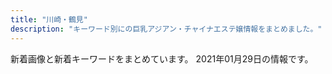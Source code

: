 ```yaml
---
title: "川崎・鶴見"
description: "キーワード別にの巨乳アジアン・チャイナエステ嬢情報をまとめました。"
---
```


新着画像と新着キーワードをまとめています。
2021年01月29日の情報です。

<DmmAffiliateIns />
<KeywordTable
  shops={
    [
    {
        "keywords": {},
        "name": "\u30c1\u30a7\u30ea\u30fc",
        "station": "JR\u9db4\u898b\u99c5\u897f\u53e3",
        "img_links": [
            "http://cherry.est-gogo.com/img/saya1.jpg",
            "http://cherry.est-gogo.com/img/kana1.jpg",
            "http://cherry.est-gogo.com/img/mimi1.jpg",
            "http://cherry.est-gogo.com/img/rie1.jpg",
            "http://cherry.est-gogo.com/gals/mayumi1.jpg",
            "http://cherry.est-gogo.com/images/kp1.jpg",
            "http://cherry.est-gogo.com/gals/rie1.jpg",
            "http://cherry.est-gogo.com/img/hana1.jpg",
            "http://cherry.est-gogo.com/img/risa1.jpg",
            "http://cherry.est-gogo.com/img/kaori1.jpg",
            "http://cherry.est-gogo.com/gals/nana1.jpg",
            "http://cherry.est-gogo.com/images/pv02.jpg",
            "http://cherry.est-gogo.com/img/riri1.jpg",
            "http://cherry.est-gogo.com/images/info.png",
            "http://cherry.est-gogo.com/images/kp3.jpg",
            "http://cherry.est-gogo.com/images/qr.jpg",
            "http://cherry.est-gogo.com/gals/riri1.jpg",
            "http://cherry.est-gogo.com/images/pv03.jpg",
            "http://cherry.est-gogo.com/gals/kana1.jpg",
            "http://cherry.est-gogo.com/gals/mimi1.jpg",
            "http://cherry.est-gogo.com/gals/hitomi1.jpg",
            "http://cherry.est-gogo.com/gals/saya1.jpg",
            "http://cherry.est-gogo.com/gals/kaori1.jpg",
            "http://cherry.est-gogo.com/images/kp2.jpg",
            "http://cherry.est-gogo.com/images/kp4.jpg",
            "http://cherry.est-gogo.com/gals/risa1.jpg",
            "http://cherry.est-gogo.com/images/toystory.jpg",
            "http://cherry.est-gogo.com/gals/ai1.jpg",
            "http://cherry.est-gogo.com/images/pv01.jpg",
            "http://cherry.est-gogo.com/gals/hana1.jpg"
        ],
        "url": "http://cherry.est-gogo.com/"
    },
    {
        "keywords": {},
        "url": "http://aroma-zero.com/",
        "station": "JR\u9db4\u898b\u99c5\u6771\u53e3",
        "img_links": [
            "http://aroma-zero.com/images/01.jpg",
            "http://aroma-zero.com/images/02.jpg",
            "http://aroma-zero.com/images/icon_new.png",
            "http://aroma-zero.com/images/03.jpg",
            "http://aroma-zero.com/images/04.jpg"
        ],
        "name": "Zero Aroma"
    },
    {
        "keywords": {
            "\u30bb\u30af\u30b7\u30fc": 8,
            "\u30c0\u30a4\u30ca\u30de\u30a4\u30c8": 1,
            "100": 1,
            "G": 13
        },
        "img_links": [
            "https://www.pal-spa.com/img/girl/main/smain43f417400ac5884575399559541bcf4c17.jpg",
            "https://www.pal-spa.com/img/girl/main/smain311813891f0a4f13a5dcec2552f803dff41.jpg",
            "https://www.pal-spa.com/img/girl/list/sface2934a16061b4519bc353f475021810bbc2.jpg",
            "https://www.pal-spa.com/img/girl/list/swest2815022380c60cdc7043c4ec074cee02f5.jpg",
            "https://www.pal-spa.com/img/blog/postimage20200316071533.jpg",
            "https://www.pal-spa.com/img/blog/palspa_blog_20191204_izumi6.jpg",
            "https://www.pal-spa.com/img/blog/palspa_blog_20200316_aya4.jpg",
            "https://www.pal-spa.com/img/girl/list/swest232be10adc295a0fc3adfdb5b77838c4a7.jpg",
            "https://www.pal-spa.com/img/blog/palspa_blog_20191204_izumi2.jpg",
            "https://www.pal-spa.com/img/girl/main/smain213a4782a043e7ca29f58aba8d6552a2d6e.jpg",
            "https://www.pal-spa.com/img/girl/main/smain281fd9bc58195da2c4f8c318534044e362e.jpg",
            "https://www.pal-spa.com/img/girl/main/smain2934975d1e88a92635112090a18fddfe496.jpg",
            "https://www.pal-spa.com/img/girl/list/sface31f19f00dae05be97f6dce6cb5dbe8eec8.jpg",
            "https://www.pal-spa.com/img/girl/list/sface259a92ee295305fdbc6e4cd5a68dad5216.jpg",
            "https://www.pal-spa.com/img/blog/palspa_blog_20200113_miyuki8.jpg",
            "https://www.pal-spa.com/img/girl/list/sface8aaf0584954cf78c6fa0e4d5235d359c9.jpg",
            "https://www.pal-spa.com/img/girl/list/swest3c2ba25b14b61f54befa1ec672e487350.jpg",
            "https://www.pal-spa.com/img/girl/main/smain851caefc8aa890323cc659f5abf9da1937.jpg",
            "https://www.pal-spa.com/img/girl/main/smain314f04254ecea9c57f49748c46b01a7664c.jpg",
            "https://www.pal-spa.com/img/blog/postimage20191201161433.jpg",
            "https://www.pal-spa.com/img/blog/palspa_blog_20191201_yui4.jpg",
            "https://www.pal-spa.com/img/girl/main/smain841caefc8aa890323cc659f5abf9da1937.jpg",
            "https://www.pal-spa.com/img/material/massage_siatu3.jpg",
            "https://www.pal-spa.com/img/girl/main/smain242efb09e433a238cc9c94272805945bf96.jpg",
            "https://www.pal-spa.com/img/girl/list/sface232be10adc295a0fc3adfdb5b77838c4a7.jpg",
            "https://www.pal-spa.com/img/girl/main/smain2342be10adc295a0fc3adfdb5b77838c4a7.jpg",
            "https://www.pal-spa.com/img/girl/main/smain285aa054b0383cc218664f07c55c4e1d3f0.jpg",
            "https://www.pal-spa.com/img/blog/palspa_blog_20210120_haruka6.jpg",
            "https://www.pal-spa.com/img/girl/main/smain2944975d1e88a92635112090a18fddfe496.jpg",
            "https://www.pal-spa.com/img/blog/postimage20190823184018.jpg",
            "https://www.pal-spa.com/img/girl/main/smain2332be10adc295a0fc3adfdb5b77838c4a7.jpg",
            "https://www.pal-spa.com/img/blog/palspa_blog_20191204_erica3.jpg",
            "https://www.pal-spa.com/img/girl/main/smain255b45d339d6509c6b7779e499e2a9b6ba6.jpg",
            "https://www.pal-spa.com/img/blog/palspa_blog_20200113_miyuki2.jpg",
            "https://www.pal-spa.com/img/blog/palspa_blog_20191201_kiki7.jpg",
            "https://www.pal-spa.com/img/blog/postimage20190615060904.jpg",
            "https://www.pal-spa.com/img/blog/palspa_blog_20191204_izumi4.jpg",
            "https://www.pal-spa.com/img/blog/palspa_blog_20191204_erica7.jpg",
            "https://www.pal-spa.com/img/girl/list/sface9b20525be57ec14c2cab254b7f38bd4df.jpg",
            "https://www.pal-spa.com/img/blog/postimage20191201162035.jpg",
            "https://www.pal-spa.com/img/blog/palspa_blog_20191201_aica3.jpg",
            "https://www.pal-spa.com/img/girl/list/slist34fb1e5b054a6796aafb6d24f36ac90950.jpg",
            "https://www.pal-spa.com/img/blog/palspa_blog_20200113_miyuki4.jpg",
            "https://www.pal-spa.com/img/girl/list/slist256b08026e0fe59c124751f4ba2dce9484.jpg",
            "https://www.pal-spa.com/img/blog/palspa_blog_20210120_haruka4.jpg",
            "https://www.pal-spa.com/img/girl/main/smain94ef1bf25458f90407a4281129029fee02.jpg",
            "https://www.pal-spa.com/img/girl/main/smain312cf1a94bbeb47fd61d9c8a0ac5715f220.jpg",
            "https://www.pal-spa.com/img/girl/list/swest24254584407bed049e349a41c5443a4345.jpg",
            "https://www.pal-spa.com/img/blog/palspa_blog_20191204_erica6.jpg",
            "https://www.pal-spa.com/img/blog/palspa_blog_20200113_miyuki3.jpg",
            "https://www.pal-spa.com/img/girl/pickup/pickup20200822150116.jpg",
            "https://www.pal-spa.com/img/blog/palspa_blog_20200316_aya9.jpg",
            "https://www.pal-spa.com/img/blog/palspa_blog_20200316_aya8.jpg",
            "https://www.pal-spa.com/img/girl/list/slist341bac97b65d4f7b4ec774734a6553b2a8.jpg",
            "https://www.pal-spa.com/img/blog/palspa_blog_20200803_ai1.jpg",
            "https://www.pal-spa.com/img/blog/palspa_blog_20200113_miyuki1.jpg",
            "https://www.pal-spa.com/img/girl/list/swest2934a16061b4519bc353f475021810bbc2.jpg",
            "https://www.pal-spa.com/img/blog/palspa_blog_20200803_ai4.jpg",
            "https://www.pal-spa.com/img/blog/postimage20191201160113.jpg",
            "https://www.pal-spa.com/img/girl/main/smain424a6d03832c91a865b6562a3dc842e51a.jpg",
            "https://www.pal-spa.com/img/girl/main/smain341fb1e5b054a6796aafb6d24f36ac90950.jpg",
            "https://www.pal-spa.com/img/girl/pickup/pickup20210120104719.jpg",
            "https://www.pal-spa.com/img/girl/main/smain321552450a07c5e6fcf616569ce56276f28.jpg",
            "https://www.pal-spa.com/img/girl/main/smain253b45d339d6509c6b7779e499e2a9b6ba6.jpg",
            "https://www.pal-spa.com/img/girl/list/swest32552450a07c5e6fcf616569ce56276f28.jpg",
            "https://www.pal-spa.com/img/girl/main/smain95ef1bf25458f90407a4281129029fee02.jpg",
            "https://www.pal-spa.com/img/girl/list/swest81caefc8aa890323cc659f5abf9da1937.jpg",
            "https://www.pal-spa.com/img/blog/palspa_blog_20200803_ai5.jpg",
            "https://www.pal-spa.com/img/blog/palspa_blog_20191204_izumi1.jpg",
            "https://www.pal-spa.com/img/blog/palspa_blog_20191201_kiki2.jpg",
            "https://www.pal-spa.com/img/girl/list/slist3aa1148d56856a2cfde4a3dfdd8d1c5ed.jpg",
            "https://www.pal-spa.com/img/blog/postimage20191201160850.jpg",
            "https://www.pal-spa.com/img/blog/palspa_blog_20191201_kiki3.jpg",
            "https://www.pal-spa.com/img/blog/palspa_blog_20191201_yui3.jpg",
            "https://www.pal-spa.com/img/girl/pickup/pickup20200104064211.jpg",
            "https://www.pal-spa.com/img/girl/list/slist29b91c9bcc8e157811f43836e0e81c7a7e.jpg",
            "https://www.pal-spa.com/img/girl/main/smain215a4782a043e7ca29f58aba8d6552a2d6e.jpg",
            "https://www.pal-spa.com/img/blog/palspa_blog_20210120_haruka5.jpg",
            "https://www.pal-spa.com/img/blog/palspa_blog_20191204_erica4.jpg",
            "https://www.pal-spa.com/img/girl/main/smain44b39a706bac6618b1571f7fdf4631427d.jpg",
            "https://www.pal-spa.com/img/girl/main/smain349afba4e500f33ea543f800c8238c1f49.jpg",
            "https://www.pal-spa.com/img/girl/main/smain295c66d8a8ea77ad563b7a5d4d245be38c5.jpg",
            "https://www.pal-spa.com/img/blog/eyecatch_20200803.jpg",
            "https://www.pal-spa.com/img/blog/postimage20200112225143.jpg",
            "https://www.pal-spa.com/img/blog/palspa_blog_20200316_aya10.jpg",
            "https://www.pal-spa.com/img/girl/pickup/pickup20200822001327.jpg",
            "https://www.pal-spa.com/img/blog/palspa_blog_20191201_aica1.jpg",
            "https://www.pal-spa.com/img/girl/main/smain241254584407bed049e349a41c5443a4345.jpg",
            "https://www.pal-spa.com/img/blog/postimage20191205024146.jpg",
            "https://www.pal-spa.com/img/girl/list/slist82771fec40d02127b42e7e4941a97d5e8.jpg",
            "https://www.pal-spa.com/img/girl/list/sface24254584407bed049e349a41c5443a4345.jpg",
            "https://www.pal-spa.com/img/blog/palspa_blog_20200803_ai8.jpg",
            "https://www.pal-spa.com/img/girl/list/swest34fb1e5b054a6796aafb6d24f36ac90950.jpg",
            "https://www.pal-spa.com/img/girl/main/smain29126f46703ae5614cc6531d2d744ef64cb.jpg",
            "https://www.pal-spa.com/img/girl/list/slist2803b6e28547718e5f6d36e0d1c631fbcd.jpg",
            "https://www.pal-spa.com/img/blog/palspa_blog_20200316_aya7.jpg",
            "https://www.pal-spa.com/img/girl/main/smain92489e4bc2f68cb6c1df5f2c0780e53ef2.jpg",
            "https://www.pal-spa.com/img/girl/main/smain2312be10adc295a0fc3adfdb5b77838c4a7.jpg",
            "https://www.pal-spa.com/img/girl/list/slist32552450a07c5e6fcf616569ce56276f28.jpg",
            "https://www.pal-spa.com/img/blog/palspa_blog_20191201_kiki6.jpg",
            "https://www.pal-spa.com/img/blog/postimage20190909035711.jpg",
            "https://www.pal-spa.com/img/blog/palspa_blog_20191204_izumi5.jpg",
            "https://www.pal-spa.com/img/blog/palspa_blog_20191204_izumi7.jpg",
            "https://www.pal-spa.com/img/blog/palspa_blog_20200316_aya2.jpg",
            "https://www.pal-spa.com/img/blog/palspa_blog_20210120_haruka3.jpg",
            "https://www.pal-spa.com/img/girl/main/smain34264ec295988800531cb0f78cdcfbcb9cf.jpg",
            "https://www.pal-spa.com/img/girl/main/smain93489e4bc2f68cb6c1df5f2c0780e53ef2.jpg",
            "https://www.pal-spa.com/img/blog/postimage20200805131611.jpg",
            "https://www.pal-spa.com/img/blog/palspa_blog_20200803_ai6.jpg",
            "https://www.pal-spa.com/img/blog/palspa_blog_20191201_yui6.jpg",
            "https://www.pal-spa.com/img/girl/main/smain831caefc8aa890323cc659f5abf9da1937.jpg",
            "https://www.pal-spa.com/img/blog/palspa_blog_20200316_aya11.jpg",
            "https://www.pal-spa.com/img/blog/palspa_blog_20191201_yui7.jpg",
            "https://www.pal-spa.com/img/girl/main/smain2924975d1e88a92635112090a18fddfe496.jpg",
            "https://www.pal-spa.com/img/blog/palspa_blog_20191201_aica7.jpg",
            "https://www.pal-spa.com/img/girl/main/smain2322be10adc295a0fc3adfdb5b77838c4a7.jpg",
            "https://www.pal-spa.com/img/girl/list/slist21c8c7f499c3f4da854e401c53978a3677.jpg",
            "https://www.pal-spa.com/img/girl/list/swest95fea8ce189d2417d922eb9079627b3ac.jpg",
            "https://www.pal-spa.com/img/girl/main/smain28209dcea86d45d39c34084233d3f05abd3.jpg",
            "https://www.pal-spa.com/img/girl/list/swest21a4782a043e7ca29f58aba8d6552a2d6e.jpg",
            "https://www.pal-spa.com/img/girl/main/smain254b45d339d6509c6b7779e499e2a9b6ba6.jpg",
            "https://www.pal-spa.com/img/camp/camp_20210101min75.jpg",
            "https://www.pal-spa.com/img/material/image_auth.png",
            "https://www.pal-spa.com/img/blog/palspa_blog_20200803_ai2.jpg",
            "https://www.pal-spa.com/img/blog/palspa_blog_20200113_miyuki6.jpg",
            "https://www.pal-spa.com/img/girl/main/smain3448922ce8484534d2b75a91ab7a300e6de.jpg",
            "https://www.pal-spa.com/img/girl/list/slist24940766e3a46af57756429b6407dea11e.jpg",
            "https://www.pal-spa.com/img/girl/main/smain339afba4e500f33ea543f800c8238c1f49.jpg",
            "https://www.pal-spa.com/img/blog/palspa_blog_20191201_aica2.jpg",
            "https://www.pal-spa.com/img/girl/list/sface3c2ba25b14b61f54befa1ec672e487350.jpg",
            "https://www.pal-spa.com/img/girl/list/slist41179e3d7fbd9c1dd52f6aa2a671ce0bd.jpg",
            "https://www.pal-spa.com/img/blog/palspa_blog_20210120_haruka1.jpg",
            "https://www.pal-spa.com/img/girl/main/smain3458922ce8484534d2b75a91ab7a300e6de.jpg",
            "https://www.pal-spa.com/img/girl/pickup/pickup20200923134207.jpg",
            "https://www.pal-spa.com/img/blog/palspa_blog_20191204_erica1.jpg",
            "https://www.pal-spa.com/img/blog/palspa_blog_20191201_aica4.jpg",
            "https://www.pal-spa.com/img/material/massage_sentai1.jpg",
            "https://www.pal-spa.com/img/girl/list/slist9224bead323710d8ed7f0640125518c54.jpg",
            "https://www.pal-spa.com/img/girl/main/smain31aa1148d56856a2cfde4a3dfdd8d1c5ed.jpg",
            "https://www.pal-spa.com/img/girl/main/smain91489e4bc2f68cb6c1df5f2c0780e53ef2.jpg",
            "https://www.pal-spa.com/img/girl/main/smain211a4782a043e7ca29f58aba8d6552a2d6e.jpg",
            "https://www.pal-spa.com/img/girl/main/smain252b45d339d6509c6b7779e499e2a9b6ba6.jpg",
            "https://www.pal-spa.com/img/blog/palspa_blog_20200113_miyuki7.jpg",
            "https://www.pal-spa.com/img/girl/pickup/pickup20191226065321.jpg",
            "https://www.pal-spa.com/img/girl/main/smain212a4782a043e7ca29f58aba8d6552a2d6e.jpg",
            "https://www.pal-spa.com/img/blog/palspa_blog_20200803_ai9.jpg",
            "https://www.pal-spa.com/img/girl/main/smain214a4782a043e7ca29f58aba8d6552a2d6e.jpg",
            "https://www.pal-spa.com/img/girl/main/smain32444cc176e6519c5cfcaa30cdb6b3d4ae6.jpg",
            "https://www.pal-spa.com/img/girl/main/smain284aa054b0383cc218664f07c55c4e1d3f0.jpg",
            "https://www.pal-spa.com/img/girl/list/swest31f19f00dae05be97f6dce6cb5dbe8eec8.jpg",
            "https://www.pal-spa.com/img/girl/main/smain32244cc176e6519c5cfcaa30cdb6b3d4ae6.jpg",
            "https://www.pal-spa.com/img/blog/palspa_blog_20191201_yui5.jpg",
            "https://www.pal-spa.com/img/girl/list/swest41179e3d7fbd9c1dd52f6aa2a671ce0bd.jpg",
            "https://www.pal-spa.com/img/blog/postimage20191205024522.jpg",
            "https://www.pal-spa.com/img/girl/list/sface21a4782a043e7ca29f58aba8d6552a2d6e.jpg",
            "https://www.pal-spa.com/img/material/massage_siatu1.jpg",
            "https://www.pal-spa.com/img/girl/main/smain283aa054b0383cc218664f07c55c4e1d3f0.jpg",
            "https://www.pal-spa.com/img/blog/palspa_blog_20200803_ai3.jpg",
            "https://www.pal-spa.com/img/girl/list/sface41179e3d7fbd9c1dd52f6aa2a671ce0bd.jpg",
            "https://www.pal-spa.com/img/girl/main/smain32aa1148d56856a2cfde4a3dfdd8d1c5ed.jpg",
            "https://www.pal-spa.com/img/blog/palspa_blog_20200113_miyuki5.jpg",
            "https://www.pal-spa.com/img/blog/palspa_blog_20191201_aica5.jpg",
            "https://www.pal-spa.com/img/blog/postimage20210128110639.jpg",
            "https://www.pal-spa.com/img/girl/main/smain313cf1a94bbeb47fd61d9c8a0ac5715f220.jpg",
            "https://www.pal-spa.com/img/girl/pickup/pickup20200730025343.jpg",
            "https://www.pal-spa.com/img/blog/palspa_blog_20191204_erica2.jpg",
            "https://www.pal-spa.com/img/girl/main/smain81aaf0584954cf78c6fa0e4d5235d359c9.jpg",
            "https://www.pal-spa.com/img/material/massage_sentai3.jpg",
            "https://www.pal-spa.com/img/blog/palspa_blog_20191201_kiki5.jpg",
            "https://www.pal-spa.com/img/blog/palspa_blog_20191204_izumi3.jpg",
            "https://www.pal-spa.com/img/girl/list/swest259a92ee295305fdbc6e4cd5a68dad5216.jpg",
            "https://www.pal-spa.com/img/blog/palspa_blog_20191204_erica5.jpg",
            "https://www.pal-spa.com/img/girl/main/smain32544cc176e6519c5cfcaa30cdb6b3d4ae6.jpg",
            "https://www.pal-spa.com/img/material/massage_siatu2.jpg",
            "https://www.pal-spa.com/img/girl/main/smain32344cc176e6519c5cfcaa30cdb6b3d4ae6.jpg",
            "https://www.pal-spa.com/img/blog/palspa_blog_20191201_kiki4.jpg",
            "https://www.pal-spa.com/img/girl/main/smain315f04254ecea9c57f49748c46b01a7664c.jpg",
            "https://www.pal-spa.com/img/blog/palspa_blog_20200316_aya3.jpg",
            "https://www.pal-spa.com/img/girl/list/sface2815022380c60cdc7043c4ec074cee02f5.jpg",
            "https://www.pal-spa.com/img/girl/list/slist31991bce11ee745ecab812af3ff1cb34c6.jpg",
            "https://www.pal-spa.com/img/girl/main/smain411179e3d7fbd9c1dd52f6aa2a671ce0bd.jpg",
            "https://www.pal-spa.com/img/blog/palspa_blog_20191201_kiki1.jpg",
            "https://www.pal-spa.com/img/blog/palspa_blog_20200316_aya6.jpg",
            "https://www.pal-spa.com/img/girl/list/sface34fb1e5b054a6796aafb6d24f36ac90950.jpg",
            "https://www.pal-spa.com/img/blog/palspa_blog_20191201_yui2.jpg",
            "https://www.pal-spa.com/img/blog/palspa_blog_20191201_yui1.jpg",
            "https://www.pal-spa.com/img/girl/main/smain3438922ce8484534d2b75a91ab7a300e6de.jpg",
            "https://www.pal-spa.com/img/girl/main/smain2352be10adc295a0fc3adfdb5b77838c4a7.jpg",
            "https://www.pal-spa.com/img/girl/list/sface32552450a07c5e6fcf616569ce56276f28.jpg",
            "https://www.pal-spa.com/img/blog/palspa_blog_20200803_ai7.jpg",
            "https://www.pal-spa.com/img/blog/palspa_blog_20200316_aya5.jpg",
            "https://www.pal-spa.com/img/blog/palspa_blog_20200316_aya1.jpg",
            "https://www.pal-spa.com/img/girl/main/smain251b45d339d6509c6b7779e499e2a9b6ba6.jpg",
            "https://www.pal-spa.com/img/girl/main/smain821caefc8aa890323cc659f5abf9da1937.jpg",
            "https://www.pal-spa.com/img/blog/palspa_blog_20191201_aica6.jpg",
            "https://www.pal-spa.com/img/material/massage_sentai2.jpg",
            "https://www.pal-spa.com/img/girl/list/slist2384c844601b0fd2f7aabfe4a5a12163b7.jpg"
        ],
        "url": "https://www.pal-spa.com/",
        "name": "Men\u2019s Pal Spa\u30fb\u30e1\u30f3\u30ba\u30d1\u30eb\u30b9\u30d1",
        "station": "JR\u9db4\u898b\u99c5\u6771\u53e3"
    },
    {
        "url": "http://iyashi-kaze.oks.bz/",
        "keywords": {
            "C": 5,
            "86": 15,
            "D": 15,
            "84": 5
        },
        "img_links": [
            "http://iyashi-kaze.oks.bz/images/service2.jpg",
            "http://iyashi-kaze.oks.bz/images/end.jpg",
            "http://iyashi-kaze.oks.bz/images/s_service.png",
            "http://iyashi-kaze.oks.bz/photos/sites/65/2020/01/2020011010172726.jpg",
            "http://iyashi-kaze.oks.bz/images/top.jpg",
            "http://iyashi-kaze.oks.bz/photos/sites/65/2020/01/2020011010172383.jpg",
            "http://iyashi-kaze.oks.bz/images/service4.jpg",
            "http://iyashi-kaze.oks.bz/images/room5.jpg",
            "http://iyashi-kaze.oks.bz/images/s_staff.png",
            "http://iyashi-kaze.oks.bz/photos/sites/65/2020/01/2020011010173060.jpg",
            "http://iyashi-kaze.oks.bz/images/room3.jpg",
            "http://iyashi-kaze.oks.bz/images/s_pick.png",
            "http://iyashi-kaze.oks.bz/images/1.jpg",
            "http://iyashi-kaze.oks.bz/images/s_link.png",
            "http://iyashi-kaze.oks.bz/images/room1.jpg",
            "http://iyashi-kaze.oks.bz/images/service1.jpg",
            "http://iyashi-kaze.oks.bz/images/room4.jpg",
            "http://iyashi-kaze.oks.bz/images/room6.jpg",
            "http://iyashi-kaze.oks.bz/images/s_news.png",
            "http://iyashi-kaze.oks.bz/photos/sites/65/2020/01/202001101017196.jpg",
            "http://iyashi-kaze.oks.bz/images/service3.jpg",
            "http://iyashi-kaze.oks.bz/images/room2.jpg"
        ],
        "name": "\u7652\u3057\u98a8\uff5e\u3044\u3084\u3057\u304b\u305c\uff5e",
        "station": "JR\u5ddd\u5d0e\u99c5\u6771\u53e3"
    },
    {
        "station": "JR\u9db4\u898b\u99c5\u6771\u53e3",
        "name": "\u6708\u4e0b\u7f8e\u4eba",
        "keywords": {
            "86": 14,
            "87": 14,
            "C": 28,
            "85": 14,
            "89": 7,
            "D": 35,
            "88": 14,
            "\u30bb\u30af\u30b7\u30fc": 2
        },
        "url": "https://moon-beauty.jp/",
        "img_links": [
            "https://moon-beauty.jp/wp/wp-content/uploads/2019/07/1907campaign02.png",
            "https://moon-beauty.jp/wp/wp-content/uploads/2020/09/mirai_info.png",
            "https://moon-beauty.jp/images/costume/cheergirl01.png",
            "https://moon-beauty.jp/wp/wp-content/uploads/2017/12/1d7d7d3df21218cb91cce28ca987dca8.jpg",
            "https://moon-beauty.jp/images/staff/ran23_01.png",
            "https://moon-beauty.jp/images/staff/hikari23_02.png",
            "https://moon-beauty.jp/images/costume/cabinattendant01.png",
            "https://moon-beauty.jp/wp/wp-content/uploads/2019/12/xmas2019_2-700x327.jpg",
            "https://moon-beauty.jp/wp/wp-content/uploads/2017/11/top01-1.png",
            "https://moon-beauty.jp/wp/wp-content/uploads/2017/11/mb_front.png",
            "https://moon-beauty.jp/wp/wp-content/uploads/2017/11/4.png",
            "https://moon-beauty.jp/images/costume/nursegirl01.png",
            "https://moon-beauty.jp/wp/wp-content/uploads/2017/11/3.png",
            "https://moon-beauty.jp/images/staff/staff.png",
            "https://moon-beauty.jp/wp/wp-content/uploads/2019/09/1910campaign02-700x327.png",
            "https://moon-beauty.jp/wp/wp-content/uploads/2017/11/484697b90c0612750e1d8c7c971a16f8.jpg",
            "https://moon-beauty.jp/wp/wp-content/uploads/2020/06/202006campaign-700x327.png",
            "https://moon-beauty.jp/images/costume/cabinattendant02.png",
            "https://moon-beauty.jp/wp/wp-content/uploads/2017/11/6a08b9c7e55a068553569af35285dd93-700x1244.jpg",
            "https://moon-beauty.jp/wp/wp-content/uploads/2020/09/rika_info.png",
            "https://moon-beauty.jp/images/staff/rika22_01.png",
            "https://moon-beauty.jp/wp/wp-content/uploads/2018/09/mb_road02.png",
            "https://moon-beauty.jp/wp/wp-content/uploads/2017/12/11e78c1189d1307c1c0528ca01cf193e.jpg",
            "https://moon-beauty.jp/wp/wp-content/uploads/2017/11/5.png",
            "https://moon-beauty.jp/wp/wp-content/uploads/2019/11/1911campaign01-700x327.png",
            "https://moon-beauty.jp/wp/wp-content/uploads/2020/01/2002campaign-700x327.png",
            "https://moon-beauty.jp/wp/wp-content/uploads/2019/12/xmas2019.jpg",
            "https://moon-beauty.jp/images/costume/sailorgirl01.png",
            "https://moon-beauty.jp/wp/wp-content/uploads/2017/12/dde33c6f84f42b29abc164fed911749d-700x1246.jpg",
            "https://moon-beauty.jp/images/staff/emi24_1.png",
            "https://moon-beauty.jp/wp/wp-content/uploads/2017/11/top03.png",
            "https://moon-beauty.jp/wp/wp-content/uploads/2017/11/27e7586ba3689c74b6428ec7dbfe02a6-700x1244.jpg",
            "https://moon-beauty.jp/images/costume/cheergirl02.png",
            "https://moon-beauty.jp/wp/wp-content/uploads/2017/11/9ac2dcf4d411d36df940a44359d1e597.jpg",
            "https://moon-beauty.jp/wp/wp-content/uploads/2017/12/7e6728877b7be3eba7dacfced12e3481.jpg",
            "https://moon-beauty.jp/wp/wp-content/uploads/2020/09/nana_info.png",
            "https://moon-beauty.jp/wp/wp-content/uploads/2019/12/xmas2019_2.jpg",
            "https://moon-beauty.jp/images/costume/sailorgirl02.png",
            "https://moon-beauty.jp/wp/wp-content/uploads/2018/11/1811campaign.png",
            "https://moon-beauty.jp/wp/wp-content/uploads/2017/11/mb_interior01.png",
            "https://moon-beauty.jp/images/staff/nana25_01.png",
            "https://moon-beauty.jp/images/campaign2017.jpg",
            "https://moon-beauty.jp/images/staff/rika22_02.png",
            "https://moon-beauty.jp/images/costume/nursegirl002.png",
            "https://moon-beauty.jp/wp/wp-content/uploads/2019/11/1911campaign01.png",
            "https://moon-beauty.jp/images/staff/mirai23.png",
            "https://moon-beauty.jp/wp/wp-content/uploads/2017/12/3addf91ad6b786b4c3fd2e4322dc1181.jpg",
            "https://moon-beauty.jp/wp/wp-content/uploads/2021/01/202102campaign.png",
            "https://moon-beauty.jp/images/staff/eri21_01.png",
            "https://moon-beauty.jp/images/staff/momoka22_01.png",
            "https://moon-beauty.jp/wp/wp-content/uploads/2019/09/cosplay01.png",
            "https://moon-beauty.jp/wp/wp-content/uploads/2019/07/1907campaign02-700x327.png",
            "https://moon-beauty.jp/wp/wp-content/uploads/2017/11/6a08b9c7e55a068553569af35285dd93.jpg",
            "https://moon-beauty.jp/wp/wp-content/uploads/2017/12/dde33c6f84f42b29abc164fed911749d.jpg",
            "https://moon-beauty.jp/wp/wp-content/uploads/2018/09/mb_front4.png",
            "https://moon-beauty.jp/images/staff/nana25_02.png",
            "https://moon-beauty.jp/wp/wp-content/uploads/2017/12/3985d5f04f99b7c5a1b4662bcc831575.jpg",
            "https://moon-beauty.jp/wp/wp-content/uploads/2017/11/top01-1-700x459.png",
            "https://moon-beauty.jp/wp/wp-content/uploads/2017/11/27e7586ba3689c74b6428ec7dbfe02a6.jpg",
            "https://moon-beauty.jp/wp/wp-content/uploads/2017/11/top02.png",
            "https://moon-beauty.jp/images/staff/izumi23_01.png",
            "https://moon-beauty.jp/wp/wp-content/uploads/2020/02/2002sp_campaign-700x327.png",
            "https://moon-beauty.jp/wp/wp-content/uploads/2019/07/1907campaign01.png",
            "https://moon-beauty.jp/wp/wp-content/uploads/2019/09/cosplay02.png",
            "https://moon-beauty.jp/wp/wp-content/uploads/2017/11/play.png",
            "https://moon-beauty.jp/wp/wp-content/uploads/2017/11/mb_shower.png",
            "https://moon-beauty.jp/wp/wp-content/uploads/2017/12/3addf91ad6b786b4c3fd2e4322dc1181-700x1246.jpg",
            "https://moon-beauty.jp/wp/wp-content/uploads/2017/11/mb_front2.png",
            "https://moon-beauty.jp/images/staff/hikari23_01.png",
            "https://moon-beauty.jp/wp/wp-content/uploads/2017/11/1.png",
            "https://moon-beauty.jp/wp/wp-content/uploads/2019/07/1907campaign01-700x327.png",
            "https://moon-beauty.jp/wp/wp-content/uploads/2020/09/costume.png",
            "https://moon-beauty.jp/wp/wp-content/uploads/2017/11/campaign1711-700x327.jpg",
            "https://moon-beauty.jp/wp/wp-content/uploads/2017/12/1d7d7d3df21218cb91cce28ca987dca8-700x1246.jpg",
            "https://moon-beauty.jp/wp/wp-content/uploads/2019/09/1910campaign01-700x327.png",
            "https://moon-beauty.jp/wp/wp-content/uploads/2017/11/6.png"
        ]
    },
    {
        "name": "\u7652\u5065\u697d",
        "station": "JR\u5ddd\u5d0e\u99c5\u6771\u53e3",
        "img_links": [
            "http://es-china.info/staff/mimi1.jpg",
            "http://es-china.info/staff/emi2.jpg",
            "http://es-china.info/images/s_zysx.png",
            "http://es-china.info/staff/sasa2.jpg",
            "http://es-china.info/staff/risa1.jpg",
            "http://es-china.info/staff/sasa1.jpg",
            "http://es-china.info/images/room1.jpg",
            "http://es-china.info/images/s_staff.png",
            "http://es-china.info/staff/sayuri1.jpg",
            "http://es-china.info/images/s_news.png",
            "http://es-china.info/images/room2.jpg",
            "http://es-china.info/images/room4.jpg",
            "http://es-china.info/staff/mimi2.jpg",
            "http://es-china.info/images/s_ranking.png",
            "http://es-china.info/images/s_newface.png",
            "http://es-china.info/images/mobile.jpg",
            "http://es-china.info/images/s_pickup.png",
            "http://es-china.info/images/no1.png",
            "http://es-china.info/staff/sayuri2.jpg",
            "http://es-china.info/staff/emi1.jpg",
            "http://es-china.info/images/line.png",
            "http://es-china.info/staff/risa2.jpg",
            "http://es-china.info/staff/ran1.jpg",
            "http://es-china.info/staff/ran2.jpg",
            "http://es-china.info/images/r3.jpg",
            "http://es-china.info/images/room3.jpg",
            "http://es-china.info/staff/sayuri3.jpg"
        ],
        "keywords": {
            "C": 13
        },
        "url": "http://es-china.info/"
    },
    {
        "keywords": {
            "C": 14
        },
        "name": "Barbie\u30fb\u30d0\u30fc\u30d3\u30fc",
        "url": "http://barbie.este88.com/",
        "station": "JR\u9db4\u898b\u99c5\u6771\u53e3",
        "img_links": [
            "http://barbie.este88.com/gals/momo1.jpg",
            "http://barbie.este88.com/gals/momoka1.jpg",
            "http://barbie.este88.com/gals/ai1.jpg",
            "http://barbie.este88.com/images/sp-staff-list.png",
            "http://barbie.este88.com/images/m-tel.png",
            "http://barbie.este88.com/images/m-foot.png",
            "http://barbie.este88.com/gals/hana1.jpg",
            "http://barbie.este88.com/images/staff-pc.png",
            "http://barbie.este88.com/gals/nanami1.jpg",
            "http://barbie.este88.com/gals/aya1.jpg",
            "http://barbie.este88.com/images/sp-line.png",
            "http://barbie.este88.com/gals/yui1.jpg"
        ]
    },
    {
        "keywords": {
            "84": 4,
            "94": 2,
            "C": 4,
            "83": 4,
            "G": 4
        },
        "station": "JR\u9db4\u898b\u99c5\u6771\u53e3",
        "name": "GOD\u30e1\u30f3\u30ba\u30a8\u30b9\u30c6",
        "img_links": [
            "http://god-esthe.com/static/picture/top_back_pc1.jpg",
            "http://god-esthe.com/girl/1.jpg",
            "http://god-esthe.com/girl/3.jpg",
            "http://god-esthe.com/girl/2.jpg",
            "http://god-esthe.com/static/picture/sub_back_pc.jpg",
            "http://god-esthe.com/static/picture/sub_back_sp.jpg",
            "http://god-esthe.com/girl/5.jpg",
            "http://god-esthe.com/static/picture/page-top_off.png",
            "http://god-esthe.com/girl/4.jpg",
            "http://god-esthe.com/static/picture/top_back_sp1.jpg"
        ],
        "url": "http://god-esthe.com/"
    },
    {
        "img_links": [
            "http://baburin.iest.info/photos/sites/2/2018/11/2018112214225177.jpg",
            "http://baburin.iest.info/images/acc.jpg",
            "http://baburin.iest.info/photos/sites/2/2018/03/1.jpg",
            "http://baburin.iest.info/photos/sites/2/2018/07/2018072409124390.jpg",
            "http://baburin.iest.info/images/s_staff.jpg",
            "http://baburin.iest.info/photos/sites/2/2018/06/2018063004421199.jpg",
            "http://baburin.iest.info/photos/sites/2/2018/10/2018103017042054.jpg",
            "http://baburin.iest.info/photos/sites/2/2019/12/2019121012271150.jpg",
            "http://baburin.iest.info/images/s_face.jpg",
            "http://baburin.iest.info/images/s_info.jpg",
            "http://baburin.iest.info/photos/sites/2/2018/12/2018120114132410.jpg",
            "http://baburin.iest.info/photos/sites/2/2019/12/2019121112381870.jpg",
            "http://baburin.iest.info/photos/sites/2/2020/02/2020021216314936.jpg",
            "http://baburin.iest.info/images/top.png",
            "http://baburin.iest.info/images/mibile.jpg",
            "http://baburin.iest.info/photos/sites/2/2018/09/2018091006542340.jpg",
            "http://baburin.iest.info/photos/sites/2/2020/10/2020100615314175.jpg",
            "http://baburin.iest.info/photos/sites/2/2020/02/2020020617495273.jpg",
            "http://baburin.iest.info/images/acc1.jpg",
            "http://baburin.iest.info/photos/sites/2/2019/12/2019121012290043.jpg",
            "http://baburin.iest.info/photos/sites/2/2018/06/2018062508384319.jpg",
            "http://baburin.iest.info/images/s_pick.jpg",
            "http://baburin.iest.info/images/s_news.jpg",
            "http://baburin.iest.info/images/staff0.jpg",
            "http://baburin.iest.info/photos/sites/2/2019/12/2019121012234134.jpg",
            "http://baburin.iest.info/photos/sites/2/2019/06/2019062312555740.jpg"
        ],
        "keywords": {
            "83": 19,
            "C": 76,
            "88": 17,
            "E": 19,
            "85": 57,
            "D": 188,
            "82": 19,
            "87": 133,
            "86": 76
        },
        "station": "\u4eac\u6025\u9db4\u898b\u99c5\u6771\u53e3",
        "url": "http://baburin.iest.info/",
        "name": "\u30d0\u30d6\u308a\u3093\u5a18"
    },
    {
        "url": "http://www.iyasi-massage.com/",
        "name": "\u6843\u6e90\u90f7",
        "keywords": {},
        "img_links": [
            "http://www.iyasi-massage.com/images/home/index_page_top.jpg",
            "http://www.iyasi-massage.com/images/staff_one/staff_one_02.jpg",
            "http://www.iyasi-massage.com/images/staff/sta_03.jpg",
            "http://www.iyasi-massage.com/images/staff_one/staff_one_03.jpg",
            "http://www.iyasi-massage.com/images/home/QR.png",
            "http://www.iyasi-massage.com/images/staff_one/staff_one_top.jpg",
            "http://www.iyasi-massage.com/images/home/index_tel.jpg",
            "http://www.iyasi-massage.com/images/staff_image/staff_d02.jpg",
            "http://www.iyasi-massage.com/images/home/index_03.jpg",
            "http://www.iyasi-massage.com/images/top/top_05.jpg",
            "http://www.iyasi-massage.com/images/system/syatem_303.jpg",
            "http://www.iyasi-massage.com/images/top/top_01.jpg",
            "http://www.iyasi-massage.com/images/gallery/gallery_top.jpg",
            "http://www.iyasi-massage.com/images/staff/sta_04.jpg",
            "http://www.iyasi-massage.com/images/staff_image/staff_d05.jpg",
            "http://www.iyasi-massage.com/images/system/syatem_302.jpg",
            "http://www.iyasi-massage.com/images/top/top_02.jpg",
            "http://www.iyasi-massage.com/images/top/top_04.jpg",
            "http://www.iyasi-massage.com/images/staff/sta_023.jpg",
            "http://www.iyasi-massage.com/images/staff_one/staff_one_07.png",
            "http://www.iyasi-massage.com/images/home/index_qup.jpg",
            "http://www.iyasi-massage.com/images/home/top_qp.jpg",
            "http://www.iyasi-massage.com/images/gallery/gallery_101.jpg",
            "http://www.iyasi-massage.com/images/staff_one/staff_one_04.jpg",
            "http://www.iyasi-massage.com/images/top/top_06.jpg",
            "http://www.iyasi-massage.com/images/gallery/gallery_01.jpg",
            "http://www.iyasi-massage.com/images/staff/staff_top.jpg",
            "http://www.iyasi-massage.com/images/staff/sta_021.jpg",
            "http://www.iyasi-massage.com/images/system/syatem_301.jpg",
            "http://www.iyasi-massage.com/images/gallery/gallery_103.jpg",
            "http://www.iyasi-massage.com/images/staff/sta_0z2.jpg",
            "http://www.iyasi-massage.com/images/staff/sta_010.jpg",
            "http://www.iyasi-massage.com/images/staff/sta_06.jpg",
            "http://www.iyasi-massage.com/images/staff_one/staff_one_08.png",
            "http://www.iyasi-massage.com/images/gallery/gallery_403.jpg",
            "http://www.iyasi-massage.com/images/gallery/gallery_104.jpg",
            "http://www.iyasi-massage.com/images/gallery/gallery_404.jpg",
            "http://www.iyasi-massage.com/images/staff_one/staff_one_01.jpg",
            "http://www.iyasi-massage.com/images/gallery/gallery_401.jpg",
            "http://www.iyasi-massage.com/images/home/index_04.jpg",
            "http://www.iyasi-massage.com/images/staff/sta_01.jpg",
            "http://www.iyasi-massage.com/images/staff/sta_07.jpg",
            "http://www.iyasi-massage.com/images/staff/sta_0z10.jpg",
            "http://www.iyasi-massage.com/images/staff/sta_0z6.jpg",
            "http://www.iyasi-massage.com/images/staff/sta_08.jpg",
            "http://www.iyasi-massage.com/images/staff_image/staff_d03.jpg",
            "http://www.iyasi-massage.com/images/staff_image/staff_d04.jpg",
            "http://www.iyasi-massage.com/images/gallery/gallery_402.jpg",
            "http://www.iyasi-massage.com/images/staff/sta_0z8.jpg",
            "http://www.iyasi-massage.com/images/top/top_03.jpg",
            "http://www.iyasi-massage.com/images/staff_one/staff_one_05.jpg",
            "http://www.iyasi-massage.com/images/staff/sta_0z9.jpg",
            "http://www.iyasi-massage.com/images/staff_image/staff_d01.jpg",
            "http://www.iyasi-massage.com/images/gallery/gallery_102.jpg",
            "http://www.iyasi-massage.com/images/staff/sta_0z12.jpg",
            "http://www.iyasi-massage.com/images/top/top_08.png",
            "http://www.iyasi-massage.com/images/staff_image/staff_d06.jpg"
        ],
        "station": "JR\u5ddd\u5d0e\u99c5\u6771\u53e3"
    },
    {
        "station": "JR\u5ddd\u5d0e\u99c5\u6771\u53e3",
        "name": "LUCKY",
        "url": "http://lucky.esnavi.work/",
        "img_links": [
            "http://lucky.esnavi.work/2/uploadimg/1609854972.jpeg",
            "http://lucky.esnavi.work/int1.png",
            "http://lucky.esnavi.work/sys1.jpg",
            "http://lucky.esnavi.work/staff_t.jpg",
            "http://lucky.esnavi.work/head.jpg",
            "http://lucky.esnavi.work/2/uploadimg/1609855626.jpeg",
            "http://lucky.esnavi.work/2/uploadimg/1609855912.jpeg",
            "http://lucky.esnavi.work/2/uploadimg/1609855429.jpeg",
            "http://lucky.esnavi.work/m.jpg",
            "http://lucky.esnavi.work/news.jpg",
            "http://lucky.esnavi.work/2/uploadimg/1609855512.jpeg",
            "http://lucky.esnavi.work/2/uploadimg/1609854808.jpeg",
            "http://lucky.esnavi.work/sys2.jpg",
            "http://lucky.esnavi.work/2/uploadimg/1609856021.jpeg",
            "http://lucky.esnavi.work/s1.png"
        ],
        "keywords": {
            "88": 1,
            "92": 1,
            "90": 1,
            "89": 4,
            "\u80f8": 1
        }
    },
    {
        "keywords": {
            "87": 7,
            "88": 14,
            "86": 7,
            "85": 7,
            "90": 14
        },
        "station": "JR\u9db4\u898b\u99c5\u897f\u53e3",
        "img_links": [
            "https://tsurumi-mensesthe.com/images/esthe3.jpg",
            "https://tsurumi-mensesthe.com/staff/sachi-l4.jpg",
            "https://tsurumi-mensesthe.com/staff/satomi-s2.jpg",
            "https://tsurumi-mensesthe.com/room/room-l1.jpg",
            "https://inage-mensesthe.com/icon/yelp.png",
            "https://tsurumi-mensesthe.com/staff/momoka-s1.jpg",
            "https://tsurumi-mensesthe.com/staff/stand-by.jpg",
            "https://tsurumi-mensesthe.com/massage/2021/01/05/stand-by.jpg",
            "https://tsurumi-mensesthe.com/staff/satomi-l2.jpg",
            "https://tsurumi-mensesthe.com/staff/momoka-l1.jpg",
            "https://tsurumi-mensesthe.com/staff/satomi-s1.jpg",
            "https://tsurumi-mensesthe.com/massage/2020/11/22/coco-s3.jpg",
            "https://tsurumi-mensesthe.com/room/room-l4.jpg",
            "https://tsurumi-mensesthe.com/staff/riri-top.jpg",
            "https://tsurumi-mensesthe.com/staff/satomi-l1.jpg",
            "https://tsurumi-mensesthe.com/images/esthe1.jpg",
            "https://inage-mensesthe.com/icon/facebook.png",
            "https://tsurumi-mensesthe.com/staff/sachi-l3.jpg",
            "https://tsurumi-mensesthe.com/images/header3.png",
            "https://tsurumi-mensesthe.com/staff/sachi-l1.jpg",
            "https://tsurumi-mensesthe.com/images/clear.png",
            "https://tsurumi-mensesthe.com/staff/momoka-top.jpg",
            "https://tsurumi-mensesthe.com/icon/yelp.png",
            "https://tsurumi-mensesthe.com/footer/footer-staff.png",
            "https://tsurumi-mensesthe.com/staff/sachi-top.jpg",
            "https://tsurumi-mensesthe.com/staff/sachi-s4.jpg",
            "https://tsurumi-mensesthe.com/staff/sachi-s1.jpg",
            "https://tsurumi-mensesthe.com/staff/minami-s2.jpg",
            "https://tsurumi-mensesthe.com/staff/satomi-top.jpg",
            "https://tsurumi-mensesthe.com/images/main1.jpg",
            "https://tsurumi-mensesthe.com/staff/minami-l3.jpg",
            "https://tsurumi-mensesthe.com/staff/yura-top.jpg",
            "https://tsurumi-mensesthe.com/staff/minami-l2.jpg",
            "https://tsurumi-mensesthe.com/staff/minami-s1.jpg",
            "https://tsurumi-mensesthe.com/staff/momoka-l2.jpg",
            "https://inage-mensesthe.com/icon/line.png",
            "https://tsurumi-mensesthe.com/staff/minami-l1.jpg",
            "https://tsurumi-mensesthe.com/staff/riri-l1.jpg",
            "https://tsurumi-mensesthe.com/staff/satomi-l3.jpg",
            "https://tsurumi-mensesthe.com/staff/sachi-s2.jpg",
            "https://tsurumi-mensesthe.com/icon/twitter.png",
            "https://tsurumi-mensesthe.com/staff/yura-s1.jpg",
            "https://tsurumi-mensesthe.com/images/main-sp.jpg",
            "https://tsurumi-mensesthe.com/footer/footer-tel.png",
            "https://tsurumi-mensesthe.com/images/qrcode.png",
            "https://tsurumi-mensesthe.com/staff/riri-l2.jpg",
            "https://tsurumi-mensesthe.com/staff/yura-s2.jpg",
            "https://tsurumi-mensesthe.com/images/esthe4.jpg",
            "https://tsurumi-mensesthe.com/staff/sachi-s3.jpg",
            "https://tsurumi-mensesthe.com/icon/line.png",
            "https://tsurumi-mensesthe.com/staff/yura-l3.jpg",
            "https://tsurumi-mensesthe.com/room/room-l2.jpg",
            "https://tsurumi-mensesthe.com/staff/momoka-s3.jpg",
            "https://tsurumi-mensesthe.com/staff/sachi-l2.jpg",
            "https://tsurumi-mensesthe.com/room/room-l3.jpg",
            "https://tsurumi-mensesthe.com/images/esthe2.jpg",
            "https://tsurumi-mensesthe.com/staff/yura-l1.jpg",
            "https://tsurumi-mensesthe.com/massage/2020/12/06/riri-s1.jpg",
            "https://tsurumi-mensesthe.com/staff/satomi-s3.jpg",
            "https://inage-mensesthe.com/icon/twitter.png",
            "https://tsurumi-mensesthe.com/staff/minami-top.jpg",
            "https://tsurumi-mensesthe.com/staff/yura-l2.jpg",
            "https://tsurumi-mensesthe.com/staff/riri-s2.jpg",
            "https://tsurumi-mensesthe.com/staff/momoka-s2.jpg",
            "https://tsurumi-mensesthe.com/staff/momoka-l3.jpg",
            "https://tsurumi-mensesthe.com/staff/riri-s1.jpg",
            "https://tsurumi-mensesthe.com/icon/facebook.png",
            "https://tsurumi-mensesthe.com/staff/minami-s3.jpg",
            "https://tsurumi-mensesthe.com/footer/footer-line.png",
            "https://tsurumi-mensesthe.com/staff/yura-s3.jpg"
        ],
        "url": "https://tsurumi-mensesthe.com/",
        "name": "sweet"
    },
    {
        "img_links": [
            "https://hitomebore.tokyo/img/images/nav_04.png",
            "https://hitomebore.tokyo/img/images/nav_02.png",
            "https://hitomebore.tokyo/img/images/nav_01.png",
            "https://hitomebore.tokyo/img/images/nav_06.png",
            "https://hitomebore.tokyo/img/images/nav_03.png",
            "https://hitomebore.tokyo/img/r4.jpg",
            "https://hitomebore.tokyo/img/r3.jpg",
            "https://hitomebore.tokyo/img/r1.jpg",
            "https://hitomebore.tokyo/img/r2.jpg",
            "https://hitomebore.tokyo/img/images/nav_05.png"
        ],
        "url": "https://hitomebore.tokyo/",
        "station": "JR\u9db4\u898b\u99c5\u6771\u53e3",
        "keywords": {},
        "name": "\u4e00\u76ee\u60da\u308c"
    },
    {
        "name": "\u4eba\u9b5a\u306e\u604b",
        "station": "JR\u9db4\u898b\u99c5\u6771\u53e3",
        "url": "http://genkimori.ests.jp/",
        "img_links": [
            "http://genkimori.ests.jp/link/e0016.jpg",
            "http://genkimori.ests.jp/photos/sites/53/2020/08/2020080407354625.jpg",
            "http://genkimori.ests.jp/photos/sites/53/2020/08/2020080202511846.jpg",
            "http://genkimori.ests.jp/photos/sites/53/2020/08/2020080607415210.jpg",
            "http://genkimori.ests.jp/images/r03.jpg",
            "http://genkimori.ests.jp/link/massage-de_88_31.jpg",
            "http://genkimori.ests.jp/photos/sites/53/2019/12/2019120607382674.jpg",
            "http://genkimori.ests.jp/photos/sites/53/2020/11/2020110203413312.jpg",
            "http://genkimori.ests.jp/photos/sites/53/2019/09/2019091905013899.jpg",
            "http://genkimori.ests.jp/images/tit-infor.png",
            "http://genkimori.ests.jp/link/8831.jpg",
            "http://genkimori.ests.jp/photos/sites/53/2019/10/2019103109203158.jpg",
            "http://genkimori.ests.jp/images/tite-staff.png",
            "http://menlog.net/link/menlog8831.jpg",
            "http://genkimori.ests.jp/images/r04.jpg",
            "http://genkimori.ests.jp/photos/sites/53/2020/07/2020072602181030.jpg",
            "http://genkimori.ests.jp/images/tit-pick.png",
            "http://genkimori.ests.jp/photos/sites/53/2020/10/2020101406394269.jpg",
            "http://genkimori.ests.jp/images/r01.jpg",
            "http://genkimori.ests.jp/photos/sites/53/2020/08/2020080103084914.jpg",
            "http://genkimori.ests.jp/photos/sites/53/2020/08/2020081404295888.jpg",
            "http://genkimori.ests.jp/photos/sites/53/2020/10/2020101305274630.jpg",
            "http://genkimori.ests.jp/photos/sites/53/2020/09/2020092806215050.jpg",
            "http://genkimori.ests.jp/photos/sites/53/2019/07/2019070103055338.jpg",
            "http://genkimori.ests.jp/link/walker88.jpg",
            "http://genkimori.ests.jp/photos/sites/53/2020/08/202008290414582.jpg",
            "http://genkimori.ests.jp/photos/sites/53/2020/10/2020101305274788.jpg",
            "http://genkimori.ests.jp/images/infor.png",
            "http://genkimori.ests.jp/images/top.png",
            "http://genkimori.ests.jp/images/mobile.png",
            "http://genkimori.ests.jp/photos/sites/53/2020/09/2020091104500682.jpg",
            "http://genkimori.ests.jp/images/tit-gat.png",
            "http://genkimori.ests.jp/images/tit-new.png",
            "http://genkimori.ests.jp/photos/sites/53/2021/01/2021012503312348.jpg",
            "http://genkimori.ests.jp/photos/sites/53/2020/02/2020020409105330.jpg",
            "http://genkimori.ests.jp/link/esthelove88-31.jpg",
            "http://genkimori.ests.jp/photos/sites/53/2019/10/2019102105454876.jpg",
            "http://genkimori.ests.jp/photos/sites/53/2020/08/2020082904145169.jpg",
            "http://genkimori.ests.jp/photos/sites/53/2020/07/2020072602180924.jpg",
            "http://genkimori.ests.jp/link/88x31b.jpg",
            "http://genkimori.ests.jp/images/r02.jpg",
            "http://genkimori.ests.jp/photos/sites/53/2020/11/2020110803050660.jpg",
            "http://genkimori.ests.jp/photos/sites/53/2020/11/2020110203413991.jpg",
            "http://genkimori.ests.jp/photos/sites/53/2019/11/2019111506411882.jpg",
            "http://genkimori.ests.jp/photos/sites/53/2020/10/2020100606390249.jpg"
        ],
        "keywords": {
            "82": 22,
            "85": 154,
            "83": 66,
            "E": 22,
            "86": 110,
            "D": 308,
            "87": 110,
            "C": 161
        }
    },
    {
        "url": "http://massage-salon.xyz/",
        "station": "JR\u5ddd\u5d0e\u99c5\u6771\u53e3",
        "name": "\u723d\u3084\u304b\u306a\u671d",
        "img_links": [
            "http://massage-salon.xyz/wp-content/uploads/2018/11/IMG_6692-300x200.jpg",
            "http://massage-salon.xyz/wp-content/uploads/2018/04/s3-500x467.jpg",
            "http://massage-salon.xyz/wp-content/uploads/2018/04/s2.jpg",
            "http://massage-salon.xyz/wp-content/uploads/2018/04/s3.jpg",
            "http://massage-salon.xyz/wp-content/uploads/2018/04/s1-500x466.jpg",
            "http://massage-salon.xyz/wp-content/uploads/2018/12/img_6768.jpg",
            "http://massage-salon.xyz/wp-content/uploads/2019/02/IMG_0144.jpg",
            "http://massage-salon.xyz/wp-content/uploads/2019/02/IMG_0144-185x300.jpg",
            "http://massage-salon.xyz/wp-content/themes/template-salon2/images/main3.jpg",
            "http://massage-salon.xyz/wp-content/uploads/2019/02/IMG_0142-686x1024.jpg",
            "http://massage-salon.xyz/wp-content/uploads/2018/04/s2-500x467.jpg",
            "http://massage-salon.xyz/wp-content/uploads/2018/04/s4-500x467.jpg",
            "http://massage-salon.xyz/wp-content/uploads/2018/04/s4.jpg",
            "http://massage-salon.xyz/wp-content/uploads/2019/02/IMG_0142-500x750.jpg",
            "http://massage-salon.xyz/wp-content/themes/template-salon2/images/noimg.jpg",
            "http://massage-salon.xyz/wp-content/uploads/2018/04/s1.jpg",
            "http://massage-salon.xyz/wp-content/uploads/2019/02/IMG_0144-500x750.jpg",
            "http://massage-salon.xyz/wp-content/themes/template-salon2/images/main1.jpg",
            "http://massage-salon.xyz/wp-content/uploads/2018/12/img_6766.jpg",
            "http://cdn.dino-es.com/images/logo/200x40DinoEs.png",
            "http://massage-salon.xyz/wp-content/themes/template-salon2/images/main2.jpg",
            "http://massage-salon.xyz/wp-content/themes/template-salon2/images/header-tel.png",
            "http://massage-salon.xyz/wp-content/uploads/2019/02/IMG_0142-201x300.jpg"
        ],
        "keywords": {}
    },
    {
        "name": "For You",
        "keywords": {
            "D": 14,
            "E": 14
        },
        "url": "http://nymphe-est.xyz/",
        "img_links": [
            "http://nymphe-est.xyz/img/m2.png",
            "http://nymphe-est.xyz/img/m5.png",
            "http://nymphe-est.xyz/img/tit4.png",
            "http://nymphe-est.xyz/img/cast4/img1.jpg",
            "http://nymphe-est.xyz/img/m4.png",
            "http://nymphe-est.xyz/img/cast1/img2-s.jpg",
            "http://nymphe-est.xyz/img/cast1/img1-s.jpg",
            "http://nymphe-est.xyz/img/slide2-4.jpg",
            "http://nymphe-est.xyz/img/cast5/img2-s.jpg",
            "http://nymphe-est.xyz/img/cast5/img3-s.jpg",
            "http://nymphe-est.xyz/img/slide2-1.jpg",
            "http://nymphe-est.xyz/img/cast4/img1-s.jpg",
            "http://nymphe-est.xyz/img/cast2/img1-s.jpg",
            "http://nymphe-est.xyz/img/cast2/img3.jpg",
            "http://nymphe-est.xyz/img/cast3/img2.jpg",
            "http://nymphe-est.xyz/img/cast6/img2.jpg",
            "http://nymphe-est.xyz/img/cast6/img1-s.jpg",
            "http://nymphe-est.xyz/img/cast6/img2-s.jpg",
            "http://nymphe-est.xyz/img/slide2-3.jpg",
            "http://nymphe-est.xyz/img/m6.png",
            "http://nymphe-est.xyz/img/cp-desc1.png",
            "http://nymphe-est.xyz/img/cast2/img2.jpg",
            "http://nymphe-est.xyz/img/cg01.jpg",
            "http://nymphe-est.xyz/img/open.png",
            "http://nymphe-est.xyz/img/m3.png",
            "http://nymphe-est.xyz/img/tit2.png",
            "http://nymphe-est.xyz/img/cast3/img1.jpg",
            "http://nymphe-est.xyz/img/cast6/img3.jpg",
            "http://nymphe-est.xyz/img/cast3/img1-s.jpg",
            "http://nymphe-est.xyz/img/tit6.png",
            "http://nymphe-est.xyz/img/cast4/img2-s.jpg",
            "http://nymphe-est.xyz/img/h1.png",
            "http://nymphe-est.xyz/img/tit3.png",
            "http://nymphe-est.xyz/img/cast5/img1-s.jpg",
            "http://nymphe-est.xyz/img/cg03.jpg",
            "http://nymphe-est.xyz/img/tit1.png",
            "http://nymphe-est.xyz/img/cast2/img1.jpg",
            "http://nymphe-est.xyz/img/cast3/img3.jpg",
            "http://nymphe-est.xyz/img/cast2/img2-s.jpg",
            "http://nymphe-est.xyz/img/cp-ttl.png",
            "http://nymphe-est.xyz/img/cast5/img1.jpg",
            "http://nymphe-est.xyz/img/cast5/img3.jpg",
            "http://nymphe-est.xyz/img/cp-desc1sp.png",
            "http://nymphe-est.xyz/img/cast1/img1.jpg",
            "http://nymphe-est.xyz/img/m1.png",
            "http://nymphe-est.xyz/img/phone.png",
            "http://nymphe-est.xyz/img/cast4/img2.jpg",
            "http://nymphe-est.xyz/img/tit5.png",
            "http://nymphe-est.xyz/img/cast6/img1.jpg",
            "http://nymphe-est.xyz/img/cast3/img3-s.jpg",
            "http://nymphe-est.xyz/img/cg02.jpg",
            "http://nymphe-est.xyz/img/cg04.jpg",
            "http://nymphe-est.xyz/img/cast2/img3-s.jpg",
            "http://nymphe-est.xyz/img/slide2-2.jpg",
            "http://nymphe-est.xyz/img/cast1/img2.jpg",
            "http://nymphe-est.xyz/img/cast5/img2.jpg",
            "http://nymphe-est.xyz/img/cast3/img2-s.jpg",
            "http://nymphe-est.xyz/img/tel2.png",
            "http://nymphe-est.xyz/img/cast6/img3-s.jpg"
        ],
        "station": "JR\u77e2\u5411\u99c5"
    },
    {
        "img_links": [
            "http://www.play-land.work/sp/images/line.jpg",
            "http://www.play-land.work/images/newface.jpg",
            "http://www.play-land.work/img/hinano1.jpg",
            "http://www.play-land.work/sp/images/sys3.png",
            "http://www.play-land.work/sp/staff/hinano.jpg",
            "http://www.play-land.work/sp/images/topgirl.png",
            "http://www.play-land.work/images/int1.jpg",
            "http://www.play-land.work/sp/images/rec2.png",
            "http://www.play-land.work/sp/img/yukari1.jpg",
            "http://www.play-land.work/images/ac1.jpg",
            "http://www.play-land.work/sp/img/hinano1.jpg",
            "http://www.play-land.work/sp/images/staff_t.png",
            "http://www.play-land.work/img/yukari1.jpg",
            "http://www.play-land.work/images/sys2.jpg",
            "http://www.play-land.work/images/line.jpg",
            "http://www.play-land.work/images/4.jpg",
            "http://www.play-land.work/sp/images/twitter.png",
            "http://www.play-land.work/images/staff_t.jpg",
            "http://www.play-land.work/sp/images/3.jpg",
            "http://www.play-land.work/images/rec2.jpg",
            "http://www.play-land.work/images/tgirl.jpg",
            "http://www.play-land.work/images/head.jpg",
            "http://www.play-land.work/sp/images/1.jpg",
            "http://www.play-land.work/images/sys1.jpg",
            "http://www.play-land.work/sp/images/footer.jpg",
            "http://www.play-land.work/sp/images/int4.jpg",
            "http://www.play-land.work/sp/img/hosino1.jpg",
            "http://www.play-land.work/sp/img/saki1.jpg",
            "http://www.play-land.work/sp/images/b2.jpg",
            "http://www.play-land.work/images/b1.jpg",
            "http://www.play-land.work/sp/images/b1.jpg",
            "http://www.play-land.work/sp/images/4.jpg",
            "http://www.play-land.work/images/b3.jpg",
            "http://www.play-land.work/staff/hinano.jpg",
            "http://www.play-land.work/sp/images/head.jpg",
            "http://www.play-land.work/sp/images/newface.png",
            "http://www.play-land.work/images/rec1.jpg",
            "http://www.play-land.work/sp/images/interior_t.png",
            "http://www.play-land.work/sp/images/tel.png",
            "http://www.play-land.work/img/hosino1.jpg",
            "http://www.play-land.work/sp/staff/hosino.jpg",
            "http://www.play-land.work/images/b2.jpg",
            "http://www.play-land.work/sp/images/sys1.png",
            "http://www.play-land.work/sp/images/int3.jpg",
            "http://www.play-land.work/staff/hosino.jpg",
            "http://www.play-land.work/images/3.jpg",
            "http://www.play-land.work/sp/images/b3.jpg",
            "http://www.play-land.work/sp/images/rec1.jpg",
            "http://www.play-land.work/images/sys3.jpg",
            "http://www.play-land.work/images/interior_t.jpg",
            "http://www.play-land.work/sp/staff/yukari.jpg",
            "http://www.play-land.work/images/b4.jpg",
            "http://www.play-land.work/sp/staff/saki.jpg",
            "http://www.play-land.work/staff/yukari.jpg",
            "http://www.play-land.work/images/twitter_t.jpg",
            "http://www.play-land.work/images/1.jpg",
            "http://www.play-land.work/sp/images/ac1.jpg",
            "http://www.play-land.work/sp/images/int2.jpg",
            "http://www.play-land.work/img/saki1.jpg",
            "http://www.play-land.work/staff/saki.jpg",
            "http://www.play-land.work/sp/images/sys2.png",
            "http://www.play-land.work/images/int2.jpg",
            "http://www.play-land.work/images/sm.jpg",
            "http://www.play-land.work/images/2.jpg",
            "http://www.play-land.work/sp/images/2.jpg",
            "http://www.play-land.work/sp/images/int1.png"
        ],
        "keywords": {},
        "station": "\u4eac\u6025\u9db4\u898b\u99c5\u6771\u53e3",
        "name": "HaNa",
        "url": "http://www.play-land.work"
    },
    {
        "keywords": {
            "C": 21,
            "82": 3,
            "83": 3
        },
        "name": "\u5bf5\u6df1\u82b1\u98a8",
        "url": "http://kafu.ests.co/",
        "station": "JR\u77e2\u5411\u99c5\u897f\u53e3",
        "img_links": [
            "http://kafu.ests.co/images/s_link.jpg",
            "http://kafu.ests.co/images/s_mobile.jpg",
            "http://kafu.ests.co/images/top.png",
            "http://kafu.ests.co/images/line.jpg",
            "http://kafu.ests.co/images/s_pick.jpg",
            "http://kafu.ests.co/photos/sites/7/2017/02/1.jpg",
            "http://kafu.ests.co/images/nbj1.jpg",
            "http://kafu.ests.co/images/s_news.jpg",
            "http://kafu.ests.co/photos/sites/7/2017/10/2017100904034443.png",
            "http://kafu.ests.co/photos/sites/7/2017/10/2017101205420191.jpg",
            "http://kafu.ests.co/images/room4.jpg",
            "http://kafu.ests.co/photos/sites/7/2017/10/2017100904034561.png",
            "http://kafu.ests.co/images/face_bj.jpg",
            "http://kafu.ests.co/images/s_staff.jpg",
            "http://kafu.ests.co/images/room2.jpg",
            "http://kafu.ests.co/images/s_staff1.jpg",
            "http://kafu.ests.co/images/n1.jpg",
            "http://kafu.ests.co/images/face_bj3.jpg",
            "http://kafu.ests.co/images/room1.jpg",
            "http://kafu.ests.co/photos/sites/7/2017/02/2.jpg",
            "http://kafu.ests.co/images/n3.jpg",
            "http://kafu.ests.co/images/room3.jpg",
            "http://kafu.ests.co/images/nbj3.jpg",
            "http://kafu.ests.co/images/s_face.jpg",
            "http://kafu.ests.co/images/mobile.jpg",
            "http://kafu.ests.co/photos/sites/7/2017/10/2017101205420065.jpg"
        ]
    },
    {
        "img_links": [
            "http://asatsuyu-es.com/images/newtiao.jpg",
            "http://asatsuyu-es.com/images/picktiao.jpg",
            "http://asatsuyu-es.com/images/room1.jpg",
            "http://asatsuyu-es.com/images/mobile.jpg",
            "http://asatsuyu-es.com/images/st05b.jpg",
            "http://asatsuyu-es.com/images/st05.jpg",
            "http://asatsuyu-es.com/images/st02.jpg",
            "http://asatsuyu-es.com/images/top01.jpg",
            "http://asatsuyu-es.com/images/st01.jpg",
            "http://asatsuyu-es.com/images/room4.jpg",
            "http://asatsuyu-es.com/images/st04.jpg",
            "http://asatsuyu-es.com/images/st03b.jpg",
            "http://asatsuyu-es.com/images/room3.jpg",
            "http://asatsuyu-es.com/images/st03.jpg",
            "http://asatsuyu-es.com/images/zi_staff.png",
            "http://asatsuyu-es.com/images/room2.jpg",
            "http://asatsuyu-es.com/images/newfacetiao.jpg",
            "http://asatsuyu-es.com/images/room6.jpg"
        ],
        "url": "http://asatsuyu-es.com/",
        "name": "\u671d\u9732",
        "keywords": {
            "D": 2,
            "87": 1,
            "C": 12,
            "86": 1
        },
        "station": "JR\u9db4\u898b\u99c5\u897f\u53e3"
    },
    {
        "url": "http://deli-esthe.jpn.mn/",
        "station": "JR\u5ddd\u5d0e\u99c5\u6771\u53e3",
        "name": "\u307c\u304f\u306e\u30c7\u30ea\u30a8\u30b9\u30c6",
        "keywords": {
            "E": 6,
            "85": 10,
            "D": 52,
            "87": 22,
            "86": 22,
            "82": 4
        },
        "img_links": [
            "http://deli-esthe.jpn.mn/images/tit_staff01.png",
            "http://deli-esthe.jpn.mn/photos/sites/66/2020/10/2020101912375463.jpg",
            "http://deli-esthe.jpn.mn/images/tit_therapist.png",
            "http://deli-esthe.jpn.mn/images/room3.jpg",
            "http://deli-esthe.jpn.mn/photos/sites/66/2020/10/2020100411161121.jpg",
            "http://deli-esthe.jpn.mn/photos/sites/66/2019/12/2019120317372670.jpg",
            "http://deli-esthe.jpn.mn/images/tit_staff02.png",
            "http://deli-esthe.jpn.mn/images/sp_tit_staff02.png",
            "http://deli-esthe.jpn.mn/photos/sites/66/2020/10/2020100318511352.jpg",
            "http://deli-esthe.jpn.mn/photos/sites/66/2019/12/2019120317385167.jpg",
            "http://deli-esthe.jpn.mn/photos/sites/66/2020/10/2020100319272810.jpg",
            "http://deli-esthe.jpn.mn/images/tit_new.png",
            "http://deli-esthe.jpn.mn/images/room2.jpg",
            "http://deli-esthe.jpn.mn/images/img_tel.png",
            "http://deli-esthe.jpn.mn/photos/sites/66/2020/10/2020100411161767.jpg",
            "http://deli-esthe.jpn.mn/photos/sites/66/2020/10/202010031927555.jpg",
            "http://deli-esthe.jpn.mn/photos/sites/66/2020/06/2020062611321468.jpg",
            "http://deli-esthe.jpn.mn/photos/sites/66/2019/12/2019120511182484.jpg",
            "http://deli-esthe.jpn.mn/images/room1.jpg",
            "http://deli-esthe.jpn.mn/photos/sites/66/2020/10/2020100319265441.jpg",
            "http://deli-esthe.jpn.mn/photos/sites/66/2020/06/2020062113130967.jpg",
            "http://deli-esthe.jpn.mn/images/top.jpg",
            "http://deli-esthe.jpn.mn/images/maining.jpg",
            "http://deli-esthe.jpn.mn/images/sp_tit_therapist.png",
            "http://deli-esthe.jpn.mn/images/sp_top.jpg",
            "http://deli-esthe.jpn.mn/images/sp_tit_staff01.png",
            "http://deli-esthe.jpn.mn/photos/sites/66/2020/10/2020100319264630.jpg",
            "http://deli-esthe.jpn.mn/images/card.jpg",
            "http://deli-esthe.jpn.mn/images/sp_tit_new.png",
            "http://deli-esthe.jpn.mn/images/room4.jpg",
            "http://deli-esthe.jpn.mn/photos/sites/66/2020/10/2020100319300327.jpg",
            "http://deli-esthe.jpn.mn/photos/sites/66/2020/10/2020100318512022.jpg"
        ]
    },
    {
        "station": "JR\u9db4\u898b\u99c5\u6771\u53e3",
        "url": "http://esthe-heal.com/",
        "img_links": [
            "http://esthe-heal.com/staff/yuki/01.jpg",
            "http://esthe-heal.com/img/ttl_recbnr.png",
            "http://esthe-heal.com/staff/sizuka/01.jpg",
            "http://esthe-heal.com/staff/sizuka/01mb.jpg",
            "http://esthe-heal.com/staff/kana/01mb.jpg",
            "http://esthe-heal.com/staff/haruna/01.jpg",
            "http://esthe-heal.com/staff/miho/01.jpg",
            "http://esthe-heal.com/staff/aya/01.jpg",
            "http://esthe-heal.com/img/ttl_wnew.png",
            "http://esthe-heal.com/staff/kaori/01.jpg",
            "http://esthe-heal.com/staff/yuyu/01mb.jpg",
            "http://esthe-heal.com/img/ttl_staff.png",
            "http://esthe-heal.com/staff/miho/01mb.jpg",
            "http://esthe-heal.com/staff/haruna/01mb.jpg",
            "http://esthe-heal.com/staff/mimi/01.jpg",
            "http://esthe-heal.com/staff/momo/01.jpg",
            "http://esthe-heal.com/staff/yuyu/01.jpg",
            "http://esthe-heal.com/img/ttl_pickup.png",
            "http://esthe-heal.com/staff/kana/01.jpg",
            "http://esthe-heal.com/staff/aya/01mb.jpg",
            "http://esthe-heal.com/staff/sakura/01mb.jpg",
            "http://esthe-heal.com/i/files/homeimg.jpg",
            "http://esthe-heal.com/staff/momo/01mb.jpg",
            "http://esthe-heal.com/img/link/koko_234x60.png",
            "http://esthe-heal.com/img/att.jpg",
            "http://esthe-heal.com/staff/sayuri/01.jpg",
            "http://esthe-heal.com/staff/rubi/01mb.jpg",
            "http://esthe-heal.com/staff/sakura/01.jpg",
            "http://esthe-heal.com/staff/sayuri/01mb.jpg",
            "http://esthe-heal.com/img/ttl_mobile.png",
            "http://esthe-heal.com/staff/mimi/01mb.jpg",
            "http://esthe-heal.com/staff/rui/01.jpg",
            "http://esthe-heal.com/staff/rui/01mb.jpg",
            "http://esthe-heal.com/pic/head.jpg",
            "http://esthe-heal.com/staff/kaori/01mb.jpg",
            "http://esthe-heal.com/staff/yuki/01mb.jpg",
            "http://esthe-heal.com/staff/rubi/01.jpg"
        ],
        "name": "Yulala",
        "keywords": {
            "C": 23
        }
    },
    {
        "station": "JR\u9db4\u898b\u99c5\u6771\u53e3",
        "name": "GooD",
        "url": "http://good.abnavi.info/",
        "keywords": {
            "84": 8,
            "88": 8,
            "E": 8,
            "C": 16,
            "85": 32,
            "86": 16,
            "D": 40
        },
        "img_links": [
            "http://good.abnavi.info/images/top-sp2.jpg",
            "http://good.abnavi.info/photos/sites/25/2020/05/2020052804013963.jpg",
            "http://good.abnavi.info/images/acc.jpg",
            "http://good.abnavi.info/photos/sites/25/2020/06/2020062506163384.jpg",
            "http://good.abnavi.info/photos/sites/25/2020/12/202012120133023.jpg",
            "http://good.abnavi.info/photos/sites/25/2020/03/2020031006353919.jpg",
            "http://good.abnavi.info/images/staff0.jpg",
            "http://good.abnavi.info/images/top-sp1.jpg",
            "http://good.abnavi.info/photos/sites/25/2020/08/2020081403120864.jpg",
            "http://good.abnavi.info/images/top1.jpg",
            "http://good.abnavi.info/photos/sites/25/2020/03/2020031701491235.jpg",
            "http://good.abnavi.info/images/pagetop.jpg",
            "http://good.abnavi.info/photos/sites/25/2020/10/2020100606155663.jpg",
            "http://good.abnavi.info/images/top2.jpg"
        ]
    },
    {
        "station": "\u4eac\u6025\u9db4\u898b\u99c5\u6771\u53e3",
        "url": "http://tsurumi-est.xyz/",
        "keywords": {
            "E": 2,
            "C": 16,
            "D": 4
        },
        "name": "Smile",
        "img_links": [
            "http://momipara.jp/img/link/momi88.jpg",
            "http://tsurumi-est.xyz/images/int1.jpg",
            "http://tsurumi-est.xyz/images/g0.jpg",
            "http://tsurumi-est.xyz/images/g5.jpg",
            "http://tsurumi-est.xyz/g2.jpg",
            "http://tsurumi-est.xyz/images/s_staff1.png",
            "http://tsurumi-est.xyz/images/flash2.jpg",
            "http://tsurumi-est.xyz/g0.jpg",
            "http://tsurumi-est.xyz/images/mobile.png",
            "http://tsurumi-est.xyz/g1.jpg",
            "http://tsurumi-est.xyz/images/s_staff.png",
            "http://cdn.dino-es.com/images/logo/88x31NewDinoEs.png",
            "http://tsurumi-est.xyz/images/top.jpg",
            "http://tsurumi-est.xyz/images/g2.jpg",
            "http://tsurumi-est.xyz/g3.jpg",
            "http://tsurumi-est.xyz/images/flash.jpg",
            "http://tsurumi-est.xyz/images/g1.jpg",
            "http://tsurumi-est.xyz/images/int2.jpg",
            "http://tsurumi-est.xyz/images/g3.jpg",
            "http://tsurumi-est.xyz/images/mens-esthe1.png"
        ]
    },
    {
        "keywords": {
            "\u4e73": 2
        },
        "img_links": [
            "http://www.crownman.tank.jp/ueditor/php/upload/image/20200828/1598625782230952.jpeg",
            "http://www.crownman.tank.jp/public/20191227-014512-475.jpeg",
            "http://www.crownman.tank.jp/images/h3.jpg",
            "http://www.crownman.tank.jp/public/20190103-235102-103.jpeg",
            "http://www.crownman.tank.jp/public/20190809-023452-629.jpeg",
            "http://www.crownman.tank.jp/public/20201225-105416-366.jpeg",
            "http://www.crownman.tank.jp/images/h5.jpg",
            "http://www.crownman.tank.jp/public/20190614-225752-699.jpeg",
            "http://www.crownman.tank.jp/images/lyb.png",
            "http://www.crownman.tank.jp/images/lj.png",
            "http://www.crownman.tank.jp/images/fj.png",
            "http://www.crownman.tank.jp/public/20200130-023314-296.png",
            "http://www.crownman.tank.jp/public/20181126-115300-843.jpeg",
            "http://www.crownman.tank.jp/public/20190321-014538-796.jpeg",
            "http://www.crownman.tank.jp/public/20190410-032921-983.jpeg",
            "http://www.crownman.tank.jp/public/20181101-091932-723.jpeg",
            "http://www.crownman.tank.jp/public/20190516-130732-500.jpeg",
            "http://www.crownman.tank.jp/public/20201211-095449-581.jpeg",
            "http://www.crownman.tank.jp/public/20200204-100659-677.jpeg",
            "http://www.crownman.tank.jp/images/contact.png",
            "http://www.crownman.tank.jp/public/20200829-204316-579.jpeg",
            "http://www.crownman.tank.jp/public/20200910-085241-389.jpeg",
            "http://www.crownman.tank.jp/images/jt.png",
            "http://www.crownman.tank.jp/public/20181102-021419-221.jpeg",
            "http://www.crownman.tank.jp/public/20181102-021325-742.jpeg",
            "http://www.crownman.tank.jp/images/h02.jpg",
            "http://www.crownman.tank.jp/public/20191102-172721-416.jpeg",
            "http://www.crownman.tank.jp/public/20200901-211921-794.jpeg",
            "http://www.crownman.tank.jp/public/20210128-093735-441.jpeg",
            "http://www.crownman.tank.jp/public/20200829-001214-615.jpeg",
            "http://www.crownman.tank.jp/public/20181102-021343-999.jpeg",
            "http://www.crownman.tank.jp/images/br.png",
            "http://www.crownman.tank.jp/public/20201016-024617-911.jpeg",
            "http://www.crownman.tank.jp/ueditor/php/upload/image/20181102/1541123069868367.jpg",
            "http://www.crownman.tank.jp/public/20201024-121027-887.jpeg",
            "http://www.crownman.tank.jp/public/20201010-151120-691.jpeg",
            "http://www.crownman.tank.jp/public/20200608-145235-893.jpeg",
            "http://www.crownman.tank.jp/public/20201028-145428-593.jpeg",
            "http://www.crownman.tank.jp/images/h4.jpg",
            "http://www.crownman.tank.jp/public/20190404-200155-177.jpeg",
            "http://www.crownman.tank.jp/public/20201211-095701-493.jpeg",
            "http://www.crownman.tank.jp/public/20201015-184159-562.jpeg",
            "http://www.crownman.tank.jp/images/br1.png",
            "http://www.crownman.tank.jp/public/20200304-222724-586.jpeg",
            "http://www.crownman.tank.jp/images/h01.jpg",
            "http://www.crownman.tank.jp/public/20200715-191512-192.jpeg",
            "http://www.crownman.tank.jp/images/guest.png",
            "http://www.crownman.tank.jp/public/20201114-223303-188.jpeg",
            "http://www.crownman.tank.jp/public/20200922-152824-158.jpeg",
            "http://www.crownman.tank.jp/public/20181103-143855-981.jpeg",
            "http://www.crownman.tank.jp/public/20210129-124855-823.jpeg",
            "http://www.crownman.tank.jp/images/zj.png",
            "http://www.crownman.tank.jp/public/20181102-021404-733.jpeg",
            "http://www.crownman.tank.jp/images/scrollToTop.png",
            "http://www.crownman.tank.jp/public/20190512-114325-285.jpeg",
            "http://www.crownman.tank.jp/images/xw.png"
        ],
        "url": "http://www.crownman.tank.jp/",
        "name": "\u30af\u30e9\u30a6\u30f3\u30fbCrown",
        "station": "JR\u9db4\u898b\u99c5"
    },
    {
        "keywords": {},
        "url": "http://t-lucky.work/",
        "station": "\u9db4\u898b\u99c5\u6771\u53e3",
        "name": "Lucky\u30fb\u30e9\u30c3\u30ad\u30fc",
        "img_links": [
            "http://t-lucky.work/sp/staff/emi.jpg",
            "http://t-lucky.work/sp/images/head.jpg",
            "http://t-lucky.work/sp/img/yuyu1.jpg",
            "http://t-lucky.work/img/rina1.jpg",
            "http://t-lucky.work/images/9.jpg",
            "http://t-lucky.work/sp/img/mika1.jpg",
            "http://t-lucky.work/sp/images/sys1.jpg",
            "http://t-lucky.work/images/head.jpg",
            "http://t-lucky.work/staff/emi.jpg",
            "http://t-lucky.work/sp/images/news.jpg",
            "http://t-lucky.work/sp/images/int2.jpg",
            "http://t-lucky.work/images/int1.jpg",
            "http://t-lucky.work/sp/img/mimi1.jpg",
            "http://t-lucky.work/images/interior_t.jpg",
            "http://t-lucky.work/img/yumi1.jpg",
            "http://t-lucky.work/images/b2.jpg",
            "http://t-lucky.work/images/news.jpg",
            "http://t-lucky.work/images/line.png",
            "http://t-lucky.work/images/sys1.jpg",
            "http://t-lucky.work/sp/staff/yuki.jpg",
            "http://t-lucky.work/images/sm.jpg",
            "http://t-lucky.work/images/2.jpg",
            "http://t-lucky.work/images/1.jpg",
            "http://t-lucky.work/img/emi1.jpg",
            "http://t-lucky.work/img/rei1.jpg",
            "http://t-lucky.work/images/7.jpg",
            "http://t-lucky.work/sp/menu/top.jpg",
            "http://t-lucky.work/images/tr.jpg",
            "http://t-lucky.work/img/mimi1.jpg",
            "http://t-lucky.work/sp/images/pc.jpg",
            "http://t-lucky.work/sp/images/topgirl.jpg",
            "http://t-lucky.work/images/staff_t.jpg",
            "http://t-lucky.work/images/ta.jpg",
            "http://t-lucky.work/sp/images/ac1.jpg",
            "http://t-lucky.work/sp/images/b3.jpg",
            "http://t-lucky.work/sp/staff/rei.jpg",
            "http://t-lucky.work/staff/mimi.jpg",
            "http://t-lucky.work/sp/images/rec1.jpg",
            "http://t-lucky.work/sp/img/rei1.jpg",
            "http://t-lucky.work/sp/staff/rina.jpg",
            "http://t-lucky.work/sp/img/rina1.jpg",
            "http://t-lucky.work/sp/staff/yuyu.jpg",
            "http://t-lucky.work/sp/images/tel.jpg",
            "http://t-lucky.work/images/int2.jpg",
            "http://t-lucky.work/staff/mika.jpg",
            "http://t-lucky.work/sp/menu/interior.jpg",
            "http://t-lucky.work/sp/img/aya1.jpg",
            "http://t-lucky.work/sp/images/staff_t.jpg",
            "http://t-lucky.work/images/3.jpg",
            "http://t-lucky.work/images/4.jpg",
            "http://t-lucky.work/staff/rei.jpg",
            "http://t-lucky.work/staff/yuyu.jpg",
            "http://t-lucky.work/staff/yuki.jpg",
            "http://t-lucky.work/img/yuki1.jpg",
            "http://t-lucky.work/sp/images/b1.jpg",
            "http://t-lucky.work/img/aya1.jpg",
            "http://t-lucky.work/sp/images/top.jpg",
            "http://t-lucky.work/images/sys3.jpg",
            "http://t-lucky.work/img/yuyu1.jpg",
            "http://t-lucky.work/images/8.jpg",
            "http://t-lucky.work/sp/images/newsb.jpg",
            "http://t-lucky.work/sp/images/menu/top.jpg",
            "http://t-lucky.work/images/b3.jpg",
            "http://t-lucky.work/images/5.jpg",
            "http://t-lucky.work/sp/menu/staff.jpg",
            "http://t-lucky.work/images/b1.jpg",
            "http://t-lucky.work/sp/images/sys2.jpg",
            "http://t-lucky.work/sp/img/yuki1.jpg",
            "http://t-lucky.work/sp/images/int1.jpg",
            "http://t-lucky.work/staff/rina.jpg",
            "http://t-lucky.work/sp/images/footer.jpg",
            "http://t-lucky.work/staff/aya.jpg",
            "http://t-lucky.work/sp/staff/aya.jpg",
            "http://t-lucky.work/sp/staff/mika.jpg",
            "http://t-lucky.work/sp/staff/mimi.jpg",
            "http://t-lucky.work/images/sys4.jpg",
            "http://t-lucky.work/sp/images/menu/staff.jpg",
            "http://t-lucky.work/images/sys2.jpg",
            "http://t-lucky.work/staff/yumi.jpg",
            "http://t-lucky.work/sp/images/b2.jpg",
            "http://t-lucky.work/images/6.jpg",
            "http://t-lucky.work/sp/img/emi1.jpg",
            "http://t-lucky.work/sp/staff/yumi.jpg",
            "http://t-lucky.work/sp/img/yumi1.jpg",
            "http://t-lucky.work/img/mika1.jpg",
            "http://t-lucky.work/sp/images/interior_t.jpg"
        ]
    },
    {
        "station": "JR\u9db4\u898b\u99c5\u6771\u53e3",
        "keywords": {
            "85": 30,
            "86": 30,
            "83": 15,
            "C": 23,
            "87": 15,
            "D": 90
        },
        "name": "\u521d\u604b",
        "img_links": [
            "https://hatsukoi.est.cm/images/end.png",
            "https://hatsukoi.est.cm/photos/sites/7/2020/12/2020121803025851.jpg",
            "https://hatsukoi.est.cm/images/s_face.jpg",
            "https://hatsukoi.est.cm/images/news_bj1.jpg",
            "https://hatsukoi.est.cm/images/s_topics.jpg",
            "https://hatsukoi.est.cm/photos/sites/7/2020/12/2020122801371330.jpg",
            "https://hatsukoi.est.cm/images/s_staff.jpg",
            "https://hatsukoi.est.cm/images/face_bj2.jpg",
            "https://hatsukoi.est.cm/images/room2.jpg",
            "https://hatsukoi.est.cm/images/room3.jpg",
            "https://hatsukoi.est.cm/photos/sites/7/2020/12/2020121807122812.jpg",
            "https://hatsukoi.est.cm/images/news_bj3.jpg",
            "https://hatsukoi.est.cm/images/s_link.jpg",
            "https://hatsukoi.est.cm/images/1.png",
            "https://hatsukoi.est.cm/images/room4.jpg",
            "https://hatsukoi.est.cm/photos/sites/7/2020/12/2020121803030240.jpg",
            "https://hatsukoi.est.cm/images/room1.jpg",
            "https://hatsukoi.est.cm/images/top.png",
            "https://hatsukoi.est.cm/photos/sites/7/2020/12/2020121803030096.jpg",
            "https://hatsukoi.est.cm/photos/sites/7/2020/12/2020121803025945.jpg"
        ],
        "url": "https://hatsukoi.est.cm/"
    },
    {
        "url": "http://www.fukuen.in/",
        "station": "JR\u9db4\u898b\u99c5\u6771\u53e3",
        "keywords": {
            "G": 2,
            "\u30bb\u30af\u30b7\u30fc": 2,
            "\u80f8": 1
        },
        "name": "\u798f\u7e01\u30fbFUKUEN",
        "img_links": [
            "http://www.fukuen.in/img/girl/list/slist8fbaefba79306aed7d52f3369481c4f79.jpg",
            "http://www.fukuen.in/img/girl/extra/risa_20200923_4.jpg",
            "http://www.fukuen.in/img/girl/main/smain918323e29e851f98b7ae489f32a7802aad.jpg",
            "http://www.fukuen.in/img/girl/main/smain711ab20435a050b6117e25de016c851a5e.jpg",
            "http://www.fukuen.in/img/girl/extra/ai_20200914_1.jpg",
            "http://www.fukuen.in/img/girl/extra/hotaru200809_3min75.jpg",
            "http://www.fukuen.in/img/girl/extra/risa_20200923_5.jpg",
            "http://www.fukuen.in/img/girl/main/smain123f3ae0063654627ed21fdac7f7f732cb0.jpg",
            "http://www.fukuen.in/img/girl/main/smain11372fb92a183b52eed6697b1dc18d650f.jpg",
            "http://www.fukuen.in/img/material/oil3.jpg",
            "http://www.fukuen.in/img/material/shiatsu6.jpg",
            "http://www.fukuen.in/img/girl/pickup/pickup20200705191051.jpg",
            "http://www.fukuen.in/img/material/sentai3.jpg",
            "http://www.fukuen.in/img/material/oil5.jpg",
            "http://www.fukuen.in/img/girl/main/smain112a604c7246ee7ef21ea1371bf0f8ae541.jpg",
            "http://www.fukuen.in/img/material/image_auth.png",
            "http://www.fukuen.in/img/girl/list/swest25902fb05705d4f4dcd3bb55fc78d46ee.jpg",
            "http://www.fukuen.in/img/girl/main/smain746910286ab0a44682bfc6f093f287b998.jpg",
            "http://www.fukuen.in/img/girl/main/smain52fb1c032274e28d599eed619e1bedc3e4.jpg",
            "http://www.fukuen.in/img/material/shiatsu5rev1.jpg",
            "http://www.fukuen.in/img/girl/list/swest96d9c126d47d500beae8ef28f29eb366a.jpg",
            "http://www.fukuen.in/img/girl/list/swest4f486b583999cfcec7913d7843c608159.jpg",
            "http://www.fukuen.in/img/girl/main/smain938323e29e851f98b7ae489f32a7802aad.jpg",
            "http://www.fukuen.in/img/material/front.jpg",
            "http://www.fukuen.in/img/material/oil1.jpg",
            "http://www.fukuen.in/img/material/oil2.jpg",
            "http://www.fukuen.in/img/girl/extra/yuki_20200912_5.jpg",
            "http://www.fukuen.in/img/material/sentai2.jpg",
            "http://www.fukuen.in/img/girl/list/slist126deb548c2a3ab378099293db5afcc041.jpg",
            "http://www.fukuen.in/img/girl/main/smain12372fb92a183b52eed6697b1dc18d650f.jpg",
            "http://www.fukuen.in/img/material/sentai4.jpg",
            "http://www.fukuen.in/img/girl/extra/yuki_20200912_4.jpg",
            "http://www.fukuen.in/img/girl/list/swest8fbaefba79306aed7d52f3369481c4f79.jpg",
            "http://www.fukuen.in/img/girl/list/slist5751a73c1d67d106b755f2a10f214b1fb.jpg",
            "http://www.fukuen.in/img/girl/list/swest1154c6465b3e80f1950af663ae9de86840.jpg",
            "http://www.fukuen.in/img/material/sentai1.jpg",
            "http://www.fukuen.in/img/material/oil6.jpg",
            "http://www.fukuen.in/img/material/shiatsu4rev1.jpg",
            "http://www.fukuen.in/img/girl/list/slist96d9c126d47d500beae8ef28f29eb366a.jpg",
            "http://www.fukuen.in/img/girl/extra/yuki_20200912_2.jpg",
            "http://www.fukuen.in/img/girl/main/smain115a604c7246ee7ef21ea1371bf0f8ae541.jpg",
            "http://www.fukuen.in/img/girl/extra/hotaru200809_2min75.jpg",
            "http://www.fukuen.in/img/girl/main/smain928323e29e851f98b7ae489f32a7802aad.jpg",
            "http://www.fukuen.in/img/girl/main/smain13372fb92a183b52eed6697b1dc18d650f.jpg",
            "http://www.fukuen.in/img/girl/main/smain425ef08e32ca6d2936eee599647ef1be42.jpg",
            "http://www.fukuen.in/img/girl/main/smain23a5f5188f9c41ddb221fc0bead2a8556b.jpg",
            "http://www.fukuen.in/img/girl/main/smain83429f69a5e0facf26b5c596ab5374c79a.jpg",
            "http://www.fukuen.in/img/girl/list/swest1276c3f8b7d0a2900b5557ad186572c1c5.jpg",
            "http://www.fukuen.in/img/girl/list/slist7a7cd4a2a61a08aea05c874262bd2983c.jpg",
            "http://www.fukuen.in/img/girl/extra/yuki_20200912_3.jpg",
            "http://www.fukuen.in/img/camp/20200610_shinki.jpg",
            "http://www.fukuen.in/img/girl/list/slist21d95f10417cbe687c362ac86a6caaf51.jpg",
            "http://www.fukuen.in/img/material/shiatsu3.jpg",
            "http://www.fukuen.in/img/girl/main/smain513f8bf8e4517330b71f7b182328a05400.jpg",
            "http://www.fukuen.in/img/girl/main/smain41f486b583999cfcec7913d7843c608159.jpg",
            "http://www.fukuen.in/img/camp/20201101_deluxe.png",
            "http://www.fukuen.in/img/girl/list/swest72b8648aae56da25b7c7573dc007cc2de.jpg",
            "http://www.fukuen.in/img/girl/extra/ai_20200914_4.jpg",
            "http://www.fukuen.in/img/girl/list/swest11a00cec64c1902f8f81d6458bd81ecc3.jpg",
            "http://www.fukuen.in/img/girl/extra/ai_20200914_3.jpg",
            "http://www.fukuen.in/img/material/akasuri3.jpg",
            "http://www.fukuen.in/img/girl/main/smain941ecbbcf1db74ffedbe8ce80b5bdc33f8.jpg",
            "http://www.fukuen.in/img/girl/extra/ai_20200914_2.jpg",
            "http://www.fukuen.in/img/material/sentai5rev1.jpg",
            "http://www.fukuen.in/img/girl/main/smain435ef08e32ca6d2936eee599647ef1be42.jpg",
            "http://www.fukuen.in/img/girl/main/smain113a604c7246ee7ef21ea1371bf0f8ae541.jpg",
            "http://www.fukuen.in/img/material/akasuri2rev1.jpg",
            "http://www.fukuen.in/img/girl/main/smain11154c6465b3e80f1950af663ae9de86840.jpg",
            "http://www.fukuen.in/img/girl/main/smain53fb1c032274e28d599eed619e1bedc3e4.jpg",
            "http://www.fukuen.in/img/material/arrow_next.png",
            "http://www.fukuen.in/img/girl/main/smain81429f69a5e0facf26b5c596ab5374c79a.jpg",
            "http://www.fukuen.in/img/material/akasuri5rev1.jpg",
            "http://www.fukuen.in/img/material/sentai6rev1.jpg",
            "http://www.fukuen.in/img/camp/20201101_hotoil.png",
            "http://www.fukuen.in/img/material/oil4.jpg",
            "http://www.fukuen.in/img/girl/list/swest5751a73c1d67d106b755f2a10f214b1fb.jpg",
            "http://www.fukuen.in/img/girl/extra/risa_20200923_1.jpg",
            "http://www.fukuen.in/img/material/akasuri6rev1.jpg",
            "http://www.fukuen.in/img/material/bath.jpg",
            "http://www.fukuen.in/img/girl/list/slist48970948df1b5f673ddccf8bdc1c27ca3.jpg",
            "http://www.fukuen.in/img/girl/list/slist1154c6465b3e80f1950af663ae9de86840.jpg",
            "http://www.fukuen.in/img/material/arrow_prev.png",
            "http://www.fukuen.in/img/girl/main/smain114a604c7246ee7ef21ea1371bf0f8ae541.jpg",
            "http://www.fukuen.in/img/girl/pickup/pickup20200705191524.jpg",
            "http://www.fukuen.in/img/girl/extra/yuki_20200912_1.jpg",
            "http://www.fukuen.in/img/girl/main/smain8415e8cbb1c49eb7c8caa026cbfa4e5e53.jpg",
            "http://www.fukuen.in/img/material/shiatsu2.jpg",
            "http://www.fukuen.in/img/girl/main/smain721ab20435a050b6117e25de016c851a5e.jpg",
            "http://www.fukuen.in/img/material/shiatsu1.jpg",
            "http://www.fukuen.in/img/girl/main/smain12276c3f8b7d0a2900b5557ad186572c1c5.jpg",
            "http://www.fukuen.in/img/girl/main/smain21a5f5188f9c41ddb221fc0bead2a8556b.jpg",
            "http://www.fukuen.in/img/girl/main/smain82429f69a5e0facf26b5c596ab5374c79a.jpg",
            "http://www.fukuen.in/img/girl/pickup/pickup20200705191440.jpg",
            "http://www.fukuen.in/img/girl/main/smain736910286ab0a44682bfc6f093f287b998.jpg",
            "http://www.fukuen.in/img/girl/main/smain12176c3f8b7d0a2900b5557ad186572c1c5.jpg",
            "http://www.fukuen.in/img/girl/extra/hotaru200809_4min75.jpg",
            "http://www.fukuen.in/img/girl/main/smain951ecbbcf1db74ffedbe8ce80b5bdc33f8.jpg",
            "http://www.fukuen.in/img/girl/extra/hotaru200809_1min75.jpg",
            "http://www.fukuen.in/img/girl/pickup/pickup20200705191159.jpg",
            "http://www.fukuen.in/img/girl/main/smain22a5f5188f9c41ddb221fc0bead2a8556b.jpg",
            "http://www.fukuen.in/img/girl/list/slist11a00cec64c1902f8f81d6458bd81ecc3.jpg",
            "http://www.fukuen.in/img/girl/extra/risa_20200923_2.jpg",
            "http://www.fukuen.in/img/material/akasuri4.jpg",
            "http://www.fukuen.in/img/girl/extra/risa_20200923_3.jpg",
            "http://www.fukuen.in/img/material/akasuri1.jpg"
        ]
    }
]
}
/>
<DmmAffiliateScript />
